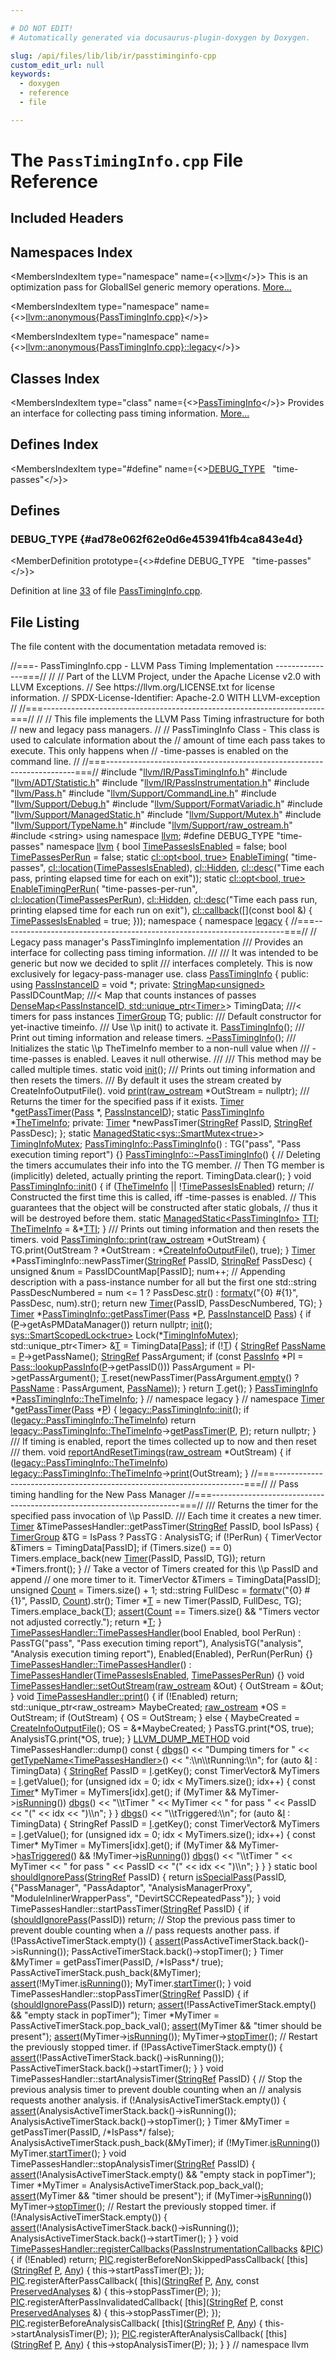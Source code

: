 ```yaml
---

# DO NOT EDIT!
# Automatically generated via docusaurus-plugin-doxygen by Doxygen.

slug: /api/files/lib/lib/ir/passtiminginfo-cpp
custom_edit_url: null
keywords:
  - doxygen
  - reference
  - file

---
```





# The `PassTimingInfo.cpp` File Reference

<DoxygenPage pluginConfig={pluginConfig}>



## Included Headers

<IncludesList>
<IncludesListItem
  filePath="llvm/IR/PassTimingInfo.h"
  permalink="/docs/api/files/include/include/llvm/include/llvm/ir/passtiminginfo-h"
  isLocal="true" />
<IncludesListItem
  filePath="llvm/ADT/Statistic.h"
  permalink="/docs/api/files/include/include/llvm/include/llvm/adt/statistic-h"
  isLocal="true" />
<IncludesListItem
  filePath="llvm/IR/PassInstrumentation.h"
  permalink="/docs/api/files/include/include/llvm/include/llvm/ir/passinstrumentation-h"
  isLocal="true" />
<IncludesListItem
  filePath="llvm/Pass.h"
  permalink="/docs/api/files/include/include/llvm/pass-h"
  isLocal="true" />
<IncludesListItem
  filePath="llvm/Support/CommandLine.h"
  permalink="/docs/api/files/include/include/llvm/include/llvm/support/commandline-h"
  isLocal="true" />
<IncludesListItem
  filePath="llvm/Support/Debug.h"
  permalink="/docs/api/files/include/include/llvm/include/llvm/support/debug-h"
  isLocal="true" />
<IncludesListItem
  filePath="llvm/Support/FormatVariadic.h"
  permalink="/docs/api/files/include/include/llvm/include/llvm/support/formatvariadic-h"
  isLocal="true" />
<IncludesListItem
  filePath="llvm/Support/ManagedStatic.h"
  permalink="/docs/api/files/include/include/llvm/include/llvm/support/managedstatic-h"
  isLocal="true" />
<IncludesListItem
  filePath="llvm/Support/Mutex.h"
  permalink="/docs/api/files/include/include/llvm/include/llvm/support/mutex-h"
  isLocal="true" />
<IncludesListItem
  filePath="llvm/Support/TypeName.h"
  permalink="/docs/api/files/include/include/llvm/include/llvm/support/typename-h"
  isLocal="true" />
<IncludesListItem
  filePath="llvm/Support/raw_ostream.h"
  permalink="/docs/api/files/include/include/llvm/include/llvm/support/raw-ostream-h"
  isLocal="true" />
<IncludesListItem
  filePath="string"
  permalink=""
  isLocal="false" />
</IncludesList>

## Namespaces Index

<MembersIndex>

<MembersIndexItem
  type="namespace"
  name={<><a href="/docs/api/namespaces/llvm">llvm</a></>}>
This is an optimization pass for GlobalISel generic memory operations. <a href="/docs/api/namespaces/llvm/#details">More...</a>
</MembersIndexItem>

<MembersIndexItem
  type="namespace"
  name={<><a href="/docs/api/namespaces/llvm/anonymous-passtiminginfo-cpp-">llvm::anonymous&#123;PassTimingInfo.cpp&#125;</a></>}>
</MembersIndexItem>

<MembersIndexItem
  type="namespace"
  name={<><a href="/docs/api/namespaces/llvm/anonymous-passtiminginfo-cpp-/legacy">llvm::anonymous&#123;PassTimingInfo.cpp&#125;::legacy</a></>}>
</MembersIndexItem>

</MembersIndex>

## Classes Index

<MembersIndex>

<MembersIndexItem
  type="class"
  name={<><a href="/docs/api/classes/llvm/anonymous-namespace-passtiminginfo-cpp-/legacy/passtiminginfo">PassTimingInfo</a></>}>
Provides an interface for collecting pass timing information. <a href="/docs/api/classes/llvm/anonymous-namespace-passtiminginfo-cpp-/legacy/passtiminginfo/#details">More...</a>
</MembersIndexItem>

</MembersIndex>

## Defines Index

<MembersIndex>

<MembersIndexItem
  type="#define"
  name={<><a href="#ad78e062f62e0d6e453941fb4ca843e4d">DEBUG&#95;TYPE</a>&nbsp;&nbsp;&nbsp;&quot;time-passes&quot;</>}>
</MembersIndexItem>

</MembersIndex>


<SectionDefinition>

## Defines

### DEBUG&#95;TYPE {#ad78e062f62e0d6e453941fb4ca843e4d}

<MemberDefinition
  prototype={<>#define DEBUG&#95;TYPE&nbsp;&nbsp;&nbsp;&quot;time-passes&quot;</>}>

Definition at line <a href="#l00033">33</a> of file <a href="/docs/api/files/lib/lib/ir/passtiminginfo-cpp">PassTimingInfo.cpp</a>.
</MemberDefinition>

</SectionDefinition>

## File Listing

The file content with the documentation metadata removed is:

<ProgramListing>

<Link id="l00001" /><CodeLine lineNumber="1"><Highlight kind="comment">//===- PassTimingInfo.cpp - LLVM Pass Timing Implementation ---------------===//</Highlight><Highlight kind="normal"></Highlight></CodeLine>
<Link id="l00002" /><CodeLine lineNumber="2"><Highlight kind="normal"></Highlight><Highlight kind="comment">//</Highlight><Highlight kind="normal"></Highlight></CodeLine>
<Link id="l00003" /><CodeLine lineNumber="3"><Highlight kind="normal"></Highlight><Highlight kind="comment">// Part of the LLVM Project, under the Apache License v2.0 with LLVM Exceptions.</Highlight><Highlight kind="normal"></Highlight></CodeLine>
<Link id="l00004" /><CodeLine lineNumber="4"><Highlight kind="normal"></Highlight><Highlight kind="comment">// See https://llvm.org/LICENSE.txt for license information.</Highlight><Highlight kind="normal"></Highlight></CodeLine>
<Link id="l00005" /><CodeLine lineNumber="5"><Highlight kind="normal"></Highlight><Highlight kind="comment">// SPDX-License-Identifier: Apache-2.0 WITH LLVM-exception</Highlight><Highlight kind="normal"></Highlight></CodeLine>
<Link id="l00006" /><CodeLine lineNumber="6"><Highlight kind="normal"></Highlight><Highlight kind="comment">//</Highlight><Highlight kind="normal"></Highlight></CodeLine>
<Link id="l00007" /><CodeLine lineNumber="7"><Highlight kind="normal"></Highlight><Highlight kind="comment">//===----------------------------------------------------------------------===//</Highlight><Highlight kind="normal"></Highlight></CodeLine>
<Link id="l00008" /><CodeLine lineNumber="8"><Highlight kind="normal"></Highlight><Highlight kind="comment">//</Highlight><Highlight kind="normal"></Highlight></CodeLine>
<Link id="l00009" /><CodeLine lineNumber="9"><Highlight kind="normal"></Highlight><Highlight kind="comment">// This file implements the LLVM Pass Timing infrastructure for both</Highlight><Highlight kind="normal"></Highlight></CodeLine>
<Link id="l00010" /><CodeLine lineNumber="10"><Highlight kind="normal"></Highlight><Highlight kind="comment">// new and legacy pass managers.</Highlight><Highlight kind="normal"></Highlight></CodeLine>
<Link id="l00011" /><CodeLine lineNumber="11"><Highlight kind="normal"></Highlight><Highlight kind="comment">//</Highlight><Highlight kind="normal"></Highlight></CodeLine>
<Link id="l00012" /><CodeLine lineNumber="12"><Highlight kind="normal"></Highlight><Highlight kind="comment">// PassTimingInfo Class - This class is used to calculate information about the</Highlight><Highlight kind="normal"></Highlight></CodeLine>
<Link id="l00013" /><CodeLine lineNumber="13"><Highlight kind="normal"></Highlight><Highlight kind="comment">// amount of time each pass takes to execute.  This only happens when</Highlight><Highlight kind="normal"></Highlight></CodeLine>
<Link id="l00014" /><CodeLine lineNumber="14"><Highlight kind="normal"></Highlight><Highlight kind="comment">// -time-passes is enabled on the command line.</Highlight><Highlight kind="normal"></Highlight></CodeLine>
<Link id="l00015" /><CodeLine lineNumber="15"><Highlight kind="normal"></Highlight><Highlight kind="comment">//</Highlight><Highlight kind="normal"></Highlight></CodeLine>
<Link id="l00016" /><CodeLine lineNumber="16"><Highlight kind="normal"></Highlight><Highlight kind="comment">//===----------------------------------------------------------------------===//</Highlight><Highlight kind="normal"></Highlight></CodeLine>
<Link id="l00017" /><CodeLine lineNumber="17"><Highlight kind="normal"></Highlight></CodeLine>
<Link id="l00018" /><CodeLine lineNumber="18"><Highlight kind="normal"></Highlight><Highlight kind="preprocessor">#include &quot;<a href="/docs/api/files/include/include/llvm/include/llvm/ir/passtiminginfo-h">llvm/IR/PassTimingInfo.h</a>&quot;</Highlight><Highlight kind="normal"></Highlight></CodeLine>
<Link id="l00019" /><CodeLine lineNumber="19"><Highlight kind="normal"></Highlight><Highlight kind="preprocessor">#include &quot;<a href="/docs/api/files/include/include/llvm/include/llvm/adt/statistic-h">llvm/ADT/Statistic.h</a>&quot;</Highlight><Highlight kind="normal"></Highlight></CodeLine>
<Link id="l00020" /><CodeLine lineNumber="20"><Highlight kind="normal"></Highlight><Highlight kind="preprocessor">#include &quot;<a href="/docs/api/files/include/include/llvm/include/llvm/ir/passinstrumentation-h">llvm/IR/PassInstrumentation.h</a>&quot;</Highlight><Highlight kind="normal"></Highlight></CodeLine>
<Link id="l00021" /><CodeLine lineNumber="21"><Highlight kind="normal"></Highlight><Highlight kind="preprocessor">#include &quot;<a href="/docs/api/files/include/include/llvm/pass-h">llvm/Pass.h</a>&quot;</Highlight><Highlight kind="normal"></Highlight></CodeLine>
<Link id="l00022" /><CodeLine lineNumber="22"><Highlight kind="normal"></Highlight><Highlight kind="preprocessor">#include &quot;<a href="/docs/api/files/include/include/llvm/include/llvm/support/commandline-h">llvm/Support/CommandLine.h</a>&quot;</Highlight><Highlight kind="normal"></Highlight></CodeLine>
<Link id="l00023" /><CodeLine lineNumber="23"><Highlight kind="normal"></Highlight><Highlight kind="preprocessor">#include &quot;<a href="/docs/api/files/include/include/llvm/include/llvm/support/debug-h">llvm/Support/Debug.h</a>&quot;</Highlight><Highlight kind="normal"></Highlight></CodeLine>
<Link id="l00024" /><CodeLine lineNumber="24"><Highlight kind="normal"></Highlight><Highlight kind="preprocessor">#include &quot;<a href="/docs/api/files/include/include/llvm/include/llvm/support/formatvariadic-h">llvm/Support/FormatVariadic.h</a>&quot;</Highlight><Highlight kind="normal"></Highlight></CodeLine>
<Link id="l00025" /><CodeLine lineNumber="25"><Highlight kind="normal"></Highlight><Highlight kind="preprocessor">#include &quot;<a href="/docs/api/files/include/include/llvm/include/llvm/support/managedstatic-h">llvm/Support/ManagedStatic.h</a>&quot;</Highlight><Highlight kind="normal"></Highlight></CodeLine>
<Link id="l00026" /><CodeLine lineNumber="26"><Highlight kind="normal"></Highlight><Highlight kind="preprocessor">#include &quot;<a href="/docs/api/files/include/include/llvm/include/llvm/support/mutex-h">llvm/Support/Mutex.h</a>&quot;</Highlight><Highlight kind="normal"></Highlight></CodeLine>
<Link id="l00027" /><CodeLine lineNumber="27"><Highlight kind="normal"></Highlight><Highlight kind="preprocessor">#include &quot;<a href="/docs/api/files/include/include/llvm/include/llvm/support/typename-h">llvm/Support/TypeName.h</a>&quot;</Highlight><Highlight kind="normal"></Highlight></CodeLine>
<Link id="l00028" /><CodeLine lineNumber="28"><Highlight kind="normal"></Highlight><Highlight kind="preprocessor">#include &quot;<a href="/docs/api/files/include/include/llvm/include/llvm/support/raw-ostream-h">llvm/Support/raw&#95;ostream.h</a>&quot;</Highlight><Highlight kind="normal"></Highlight></CodeLine>
<Link id="l00029" /><CodeLine lineNumber="29"><Highlight kind="normal"></Highlight><Highlight kind="preprocessor">#include &lt;string&gt;</Highlight><Highlight kind="normal"></Highlight></CodeLine>
<Link id="l00030" /><CodeLine lineNumber="30"><Highlight kind="normal"></Highlight></CodeLine>
<Link id="l00031" /><CodeLine lineNumber="31"><Highlight kind="normal"></Highlight><Highlight kind="keyword">using namespace </Highlight><Highlight kind="normal"><a href="/docs/api/namespaces/llvm">llvm</a>;</Highlight></CodeLine>
<Link id="l00032" /><CodeLine lineNumber="32"><Highlight kind="normal"></Highlight></CodeLine>
<Link id="l00033" /><CodeLine lineNumber="33" lineLink="#ad78e062f62e0d6e453941fb4ca843e4d"><Highlight kind="normal"></Highlight><Highlight kind="preprocessor">#define DEBUG&#95;TYPE &quot;time-passes&quot;</Highlight><Highlight kind="normal"></Highlight></CodeLine>
<Link id="l00034" /><CodeLine lineNumber="34"><Highlight kind="normal"></Highlight></CodeLine>
<Link id="l00035" /><CodeLine lineNumber="35"><Highlight kind="normal"></Highlight><Highlight kind="keyword">namespace </Highlight><Highlight kind="normal"><a href="/docs/api/namespaces/llvm">llvm</a> &#123;</Highlight></CodeLine>
<Link id="l00036" /><CodeLine lineNumber="36"><Highlight kind="normal"></Highlight></CodeLine>
<Link id="l00037" /><CodeLine lineNumber="37" lineLink="/docs/api/namespaces/llvm/#a44e2fc6ce783a1ca396d473139a0ae76"><Highlight kind="normal"></Highlight><Highlight kind="keywordtype">bool</Highlight><Highlight kind="normal"> <a href="/docs/api/namespaces/llvm/#a44e2fc6ce783a1ca396d473139a0ae76">TimePassesIsEnabled</a> = </Highlight><Highlight kind="keyword">false</Highlight><Highlight kind="normal">;</Highlight></CodeLine>
<Link id="l00038" /><CodeLine lineNumber="38" lineLink="/docs/api/namespaces/llvm/#a48b120bb2106f966aef4e178c993433c"><Highlight kind="normal"></Highlight><Highlight kind="keywordtype">bool</Highlight><Highlight kind="normal"> <a href="/docs/api/namespaces/llvm/#a48b120bb2106f966aef4e178c993433c">TimePassesPerRun</a> = </Highlight><Highlight kind="keyword">false</Highlight><Highlight kind="normal">;</Highlight></CodeLine>
<Link id="l00039" /><CodeLine lineNumber="39"><Highlight kind="normal"></Highlight></CodeLine>
<Link id="l00040" /><CodeLine lineNumber="40" lineLink="/docs/api/namespaces/llvm/#ab08a6e6409f0515ea923b2a19ec1ed72"><Highlight kind="normal"></Highlight><Highlight kind="keyword">static</Highlight><Highlight kind="normal"> <a href="/docs/api/classes/llvm/cl/opt">cl::opt&lt;bool, true&gt;</a> <a href="/docs/api/namespaces/llvm/#ab08a6e6409f0515ea923b2a19ec1ed72">EnableTiming</a>(</Highlight></CodeLine>
<Link id="l00041" /><CodeLine lineNumber="41"><Highlight kind="normal">    </Highlight><Highlight kind="stringliteral">&quot;time-passes&quot;</Highlight><Highlight kind="normal">, <a href="/docs/api/namespaces/llvm/cl/#ad4de522646a65d987250e3aba9c55931">cl::location</a>(<a href="/docs/api/namespaces/llvm/#a44e2fc6ce783a1ca396d473139a0ae76">TimePassesIsEnabled</a>), <a href="/docs/api/namespaces/llvm/cl/#a68075925a54790e71ca790e1d4f21a40a263ac008d8d31f13ce460395fc4cf7e6">cl::Hidden</a>,</Highlight></CodeLine>
<Link id="l00042" /><CodeLine lineNumber="42"><Highlight kind="normal">    <a href="/docs/api/structs/llvm/cl/desc">cl::desc</a>(</Highlight><Highlight kind="stringliteral">&quot;Time each pass, printing elapsed time for each on exit&quot;</Highlight><Highlight kind="normal">));</Highlight></CodeLine>
<Link id="l00043" /><CodeLine lineNumber="43"><Highlight kind="normal"></Highlight></CodeLine>
<Link id="l00044" /><CodeLine lineNumber="44" lineLink="/docs/api/namespaces/llvm/#a1e25a947c457fc535cfdb9a31c397c78"><Highlight kind="normal"></Highlight><Highlight kind="keyword">static</Highlight><Highlight kind="normal"> <a href="/docs/api/classes/llvm/cl/opt">cl::opt&lt;bool, true&gt;</a> <a href="/docs/api/namespaces/llvm/#a1e25a947c457fc535cfdb9a31c397c78">EnableTimingPerRun</a>(</Highlight></CodeLine>
<Link id="l00045" /><CodeLine lineNumber="45"><Highlight kind="normal">    </Highlight><Highlight kind="stringliteral">&quot;time-passes-per-run&quot;</Highlight><Highlight kind="normal">, <a href="/docs/api/namespaces/llvm/cl/#ad4de522646a65d987250e3aba9c55931">cl::location</a>(<a href="/docs/api/namespaces/llvm/#a48b120bb2106f966aef4e178c993433c">TimePassesPerRun</a>), <a href="/docs/api/namespaces/llvm/cl/#a68075925a54790e71ca790e1d4f21a40a263ac008d8d31f13ce460395fc4cf7e6">cl::Hidden</a>,</Highlight></CodeLine>
<Link id="l00046" /><CodeLine lineNumber="46"><Highlight kind="normal">    <a href="/docs/api/structs/llvm/cl/desc">cl::desc</a>(</Highlight><Highlight kind="stringliteral">&quot;Time each pass run, printing elapsed time for each run on exit&quot;</Highlight><Highlight kind="normal">),</Highlight></CodeLine>
<Link id="l00047" /><CodeLine lineNumber="47"><Highlight kind="normal">    <a href="/docs/api/namespaces/llvm/cl/#adec7e6ec2cfac8885007f99162ec12a4">cl::callback</a>(&#91;&#93;(</Highlight><Highlight kind="keyword">const</Highlight><Highlight kind="normal"> </Highlight><Highlight kind="keywordtype">bool</Highlight><Highlight kind="normal"> &amp;) &#123; <a href="/docs/api/namespaces/llvm/#a44e2fc6ce783a1ca396d473139a0ae76">TimePassesIsEnabled</a> = </Highlight><Highlight kind="keyword">true</Highlight><Highlight kind="normal">; &#125;));</Highlight></CodeLine>
<Link id="l00048" /><CodeLine lineNumber="48"><Highlight kind="normal"></Highlight></CodeLine>
<Link id="l00049" /><CodeLine lineNumber="49" lineLink="/docs/api/namespaces/llvm/anonymous-passtiminginfo-cpp-"><Highlight kind="normal"></Highlight><Highlight kind="keyword">namespace </Highlight><Highlight kind="normal">&#123;</Highlight></CodeLine>
<Link id="l00050" /><CodeLine lineNumber="50" lineLink="/docs/api/namespaces/llvm/anonymous-passtiminginfo-cpp-/legacy"><Highlight kind="normal"></Highlight><Highlight kind="keyword">namespace </Highlight><Highlight kind="normal"><a href="/docs/api/namespaces/llvm/anonymous-passtiminginfo-cpp-/legacy">legacy</a> &#123;</Highlight></CodeLine>
<Link id="l00051" /><CodeLine lineNumber="51"><Highlight kind="normal"></Highlight></CodeLine>
<Link id="l00052" /><CodeLine lineNumber="52"><Highlight kind="normal"></Highlight><Highlight kind="comment">//===----------------------------------------------------------------------===//</Highlight><Highlight kind="normal"></Highlight></CodeLine>
<Link id="l00053" /><CodeLine lineNumber="53"><Highlight kind="normal"></Highlight><Highlight kind="comment">// Legacy pass manager&#39;s PassTimingInfo implementation</Highlight><Highlight kind="normal"></Highlight></CodeLine>
<Link id="l00054" /><CodeLine lineNumber="54"><Highlight kind="normal"></Highlight><Highlight kind="comment"></Highlight></CodeLine>
<Link id="l00055" /><CodeLine lineNumber="55"><Highlight kind="comment">/// Provides an interface for collecting pass timing information.</Highlight></CodeLine>
<Link id="l00056" /><CodeLine lineNumber="56"><Highlight kind="comment">///</Highlight></CodeLine>
<Link id="l00057" /><CodeLine lineNumber="57"><Highlight kind="comment">/// It was intended to be generic but now we decided to split</Highlight></CodeLine>
<Link id="l00058" /><CodeLine lineNumber="58"><Highlight kind="comment">/// interfaces completely. This is now exclusively for legacy-pass-manager use.</Highlight><Highlight kind="normal"></Highlight></CodeLine>
<Link id="l00059" /><CodeLine lineNumber="59" lineLink="/docs/api/classes/llvm/anonymous-namespace-passtiminginfo-cpp-/legacy/passtiminginfo"><Highlight kind="normal"></Highlight><Highlight kind="keyword">class </Highlight><Highlight kind="normal"><a href="/docs/api/classes/llvm/anonymous-namespace-passtiminginfo-cpp-/legacy/passtiminginfo/#a5e42cf14ce740bfe1645833326e210b1">PassTimingInfo</a> &#123;</Highlight></CodeLine>
<Link id="l00060" /><CodeLine lineNumber="60"><Highlight kind="normal"></Highlight><Highlight kind="keyword">public</Highlight><Highlight kind="normal">:</Highlight></CodeLine>
<Link id="l00061" /><CodeLine lineNumber="61" lineLink="/docs/api/classes/llvm/anonymous-namespace-passtiminginfo-cpp-/legacy/passtiminginfo/#ad17077cb090ac77e5b0004e44f5d9902"><Highlight kind="normal">  </Highlight><Highlight kind="keyword">using </Highlight><Highlight kind="normal"><a href="/docs/api/classes/llvm/anonymous-namespace-passtiminginfo-cpp-/legacy/passtiminginfo/#ad17077cb090ac77e5b0004e44f5d9902">PassInstanceID</a> = </Highlight><Highlight kind="keywordtype">void</Highlight><Highlight kind="normal"> &#42;;</Highlight></CodeLine>
<Link id="l00062" /><CodeLine lineNumber="62"><Highlight kind="normal"></Highlight></CodeLine>
<Link id="l00063" /><CodeLine lineNumber="63"><Highlight kind="normal"></Highlight><Highlight kind="keyword">private</Highlight><Highlight kind="normal">:</Highlight></CodeLine>
<Link id="l00064" /><CodeLine lineNumber="64"><Highlight kind="normal">  <a href="/docs/api/classes/llvm/stringmap">StringMap&lt;unsigned&gt;</a> PassIDCountMap; </Highlight><Highlight kind="comment">///&lt; Map that counts instances of passes</Highlight><Highlight kind="normal"></Highlight></CodeLine>
<Link id="l00065" /><CodeLine lineNumber="65"><Highlight kind="normal">  <a href="/docs/api/classes/llvm/densemap">DenseMap&lt;PassInstanceID, std::unique&#95;ptr&lt;Timer&gt;</a>&gt; TimingData; </Highlight><Highlight kind="comment">///&lt; timers for pass instances</Highlight><Highlight kind="normal"></Highlight></CodeLine>
<Link id="l00066" /><CodeLine lineNumber="66"><Highlight kind="normal">  <a href="/docs/api/classes/llvm/timergroup">TimerGroup</a> TG;</Highlight></CodeLine>
<Link id="l00067" /><CodeLine lineNumber="67"><Highlight kind="normal"></Highlight></CodeLine>
<Link id="l00068" /><CodeLine lineNumber="68"><Highlight kind="normal"></Highlight><Highlight kind="keyword">public</Highlight><Highlight kind="normal">:</Highlight><Highlight kind="comment"></Highlight></CodeLine>
<Link id="l00069" /><CodeLine lineNumber="69"><Highlight kind="comment">  /// Default constructor for yet-inactive timeinfo.</Highlight></CodeLine>
<Link id="l00070" /><CodeLine lineNumber="70"><Highlight kind="comment">  /// Use \\p init() to activate it.</Highlight><Highlight kind="normal"></Highlight></CodeLine>
<Link id="l00071" /><CodeLine lineNumber="71"><Highlight kind="normal">  <a href="/docs/api/classes/llvm/anonymous-namespace-passtiminginfo-cpp-/legacy/passtiminginfo/#a5e42cf14ce740bfe1645833326e210b1">PassTimingInfo</a>();</Highlight></CodeLine>
<Link id="l00072" /><CodeLine lineNumber="72"><Highlight kind="normal"></Highlight><Highlight kind="comment"></Highlight></CodeLine>
<Link id="l00073" /><CodeLine lineNumber="73"><Highlight kind="comment">  /// Print out timing information and release timers.</Highlight><Highlight kind="normal"></Highlight></CodeLine>
<Link id="l00074" /><CodeLine lineNumber="74"><Highlight kind="normal">  <a href="/docs/api/classes/llvm/anonymous-namespace-passtiminginfo-cpp-/legacy/passtiminginfo/#a5e42cf14ce740bfe1645833326e210b1">~PassTimingInfo</a>();</Highlight></CodeLine>
<Link id="l00075" /><CodeLine lineNumber="75"><Highlight kind="normal"></Highlight><Highlight kind="comment"></Highlight></CodeLine>
<Link id="l00076" /><CodeLine lineNumber="76"><Highlight kind="comment">  /// Initializes the static \\p TheTimeInfo member to a non-null value when</Highlight></CodeLine>
<Link id="l00077" /><CodeLine lineNumber="77"><Highlight kind="comment">  /// -time-passes is enabled. Leaves it null otherwise.</Highlight></CodeLine>
<Link id="l00078" /><CodeLine lineNumber="78"><Highlight kind="comment">  ///</Highlight></CodeLine>
<Link id="l00079" /><CodeLine lineNumber="79"><Highlight kind="comment">  /// This method may be called multiple times.</Highlight><Highlight kind="normal"></Highlight></CodeLine>
<Link id="l00080" /><CodeLine lineNumber="80"><Highlight kind="normal">  </Highlight><Highlight kind="keyword">static</Highlight><Highlight kind="normal"> </Highlight><Highlight kind="keywordtype">void</Highlight><Highlight kind="normal"> <a href="/docs/api/classes/llvm/anonymous-namespace-passtiminginfo-cpp-/legacy/passtiminginfo/#a8a0041e7f7389ab2feb251f54506c85a">init</a>();</Highlight></CodeLine>
<Link id="l00081" /><CodeLine lineNumber="81"><Highlight kind="normal"></Highlight><Highlight kind="comment"></Highlight></CodeLine>
<Link id="l00082" /><CodeLine lineNumber="82"><Highlight kind="comment">  /// Prints out timing information and then resets the timers.</Highlight></CodeLine>
<Link id="l00083" /><CodeLine lineNumber="83"><Highlight kind="comment">  /// By default it uses the stream created by CreateInfoOutputFile().</Highlight><Highlight kind="normal"></Highlight></CodeLine>
<Link id="l00084" /><CodeLine lineNumber="84"><Highlight kind="normal">  </Highlight><Highlight kind="keywordtype">void</Highlight><Highlight kind="normal"> <a href="/docs/api/files/lib/lib/object/archivewriter-cpp/#aa9f638c7ae7fdd206a6c60e26bef9751">print</a>(<a href="/docs/api/classes/llvm/raw-ostream">raw&#95;ostream</a> &#42;OutStream = </Highlight><Highlight kind="keyword">nullptr</Highlight><Highlight kind="normal">);</Highlight></CodeLine>
<Link id="l00085" /><CodeLine lineNumber="85"><Highlight kind="normal"></Highlight><Highlight kind="comment"></Highlight></CodeLine>
<Link id="l00086" /><CodeLine lineNumber="86"><Highlight kind="comment">  /// Returns the timer for the specified pass if it exists.</Highlight><Highlight kind="normal"></Highlight></CodeLine>
<Link id="l00087" /><CodeLine lineNumber="87"><Highlight kind="normal">  <a href="/docs/api/classes/llvm/timer">Timer</a> &#42;<a href="/docs/api/namespaces/llvm/#a67d0285e03a80731db23ba77d291942d">getPassTimer</a>(<a href="/docs/api/classes/llvm/pass">Pass</a> &#42;, <a href="/docs/api/classes/llvm/anonymous-namespace-passtiminginfo-cpp-/legacy/passtiminginfo/#ad17077cb090ac77e5b0004e44f5d9902">PassInstanceID</a>);</Highlight></CodeLine>
<Link id="l00088" /><CodeLine lineNumber="88"><Highlight kind="normal"></Highlight></CodeLine>
<Link id="l00089" /><CodeLine lineNumber="89" lineLink="/docs/api/classes/llvm/anonymous-namespace-passtiminginfo-cpp-/legacy/passtiminginfo/#a45c6a7a68f950643ffed719e1d48cc91"><Highlight kind="normal">  </Highlight><Highlight kind="keyword">static</Highlight><Highlight kind="normal"> <a href="/docs/api/classes/llvm/anonymous-namespace-passtiminginfo-cpp-/legacy/passtiminginfo/#a5e42cf14ce740bfe1645833326e210b1">PassTimingInfo</a> &#42;<a href="/docs/api/classes/llvm/anonymous-namespace-passtiminginfo-cpp-/legacy/passtiminginfo/#a45c6a7a68f950643ffed719e1d48cc91">TheTimeInfo</a>;</Highlight></CodeLine>
<Link id="l00090" /><CodeLine lineNumber="90"><Highlight kind="normal"></Highlight></CodeLine>
<Link id="l00091" /><CodeLine lineNumber="91"><Highlight kind="normal"></Highlight><Highlight kind="keyword">private</Highlight><Highlight kind="normal">:</Highlight></CodeLine>
<Link id="l00092" /><CodeLine lineNumber="92"><Highlight kind="normal">  <a href="/docs/api/classes/llvm/timer">Timer</a> &#42;newPassTimer(<a href="/docs/api/classes/llvm/stringref">StringRef</a> PassID, <a href="/docs/api/classes/llvm/stringref">StringRef</a> PassDesc);</Highlight></CodeLine>
<Link id="l00093" /><CodeLine lineNumber="93"><Highlight kind="normal">&#125;;</Highlight></CodeLine>
<Link id="l00094" /><CodeLine lineNumber="94"><Highlight kind="normal"></Highlight></CodeLine>
<Link id="l00095" /><CodeLine lineNumber="95" lineLink="/docs/api/namespaces/llvm/anonymous-passtiminginfo-cpp-/legacy/#a177e692f5754ac7c4dd7c12ed6c1887f"><Highlight kind="normal"></Highlight><Highlight kind="keyword">static</Highlight><Highlight kind="normal"> <a href="/docs/api/classes/llvm/managedstatic">ManagedStatic&lt;sys::SmartMutex&lt;true&gt;</a>&gt; <a href="/docs/api/namespaces/llvm/anonymous-passtiminginfo-cpp-/legacy/#a177e692f5754ac7c4dd7c12ed6c1887f">TimingInfoMutex</a>;</Highlight></CodeLine>
<Link id="l00096" /><CodeLine lineNumber="96"><Highlight kind="normal"></Highlight></CodeLine>
<Link id="l00097" /><CodeLine lineNumber="97" lineLink="/docs/api/classes/llvm/anonymous-namespace-passtiminginfo-cpp-/legacy/passtiminginfo/#a5e42cf14ce740bfe1645833326e210b1"><Highlight kind="normal"><a href="/docs/api/classes/llvm/anonymous-namespace-passtiminginfo-cpp-/legacy/passtiminginfo/#a5e42cf14ce740bfe1645833326e210b1">PassTimingInfo::PassTimingInfo</a>() : TG(</Highlight><Highlight kind="stringliteral">&quot;pass&quot;</Highlight><Highlight kind="normal">, </Highlight><Highlight kind="stringliteral">&quot;Pass execution timing report&quot;</Highlight><Highlight kind="normal">) &#123;&#125;</Highlight></CodeLine>
<Link id="l00098" /><CodeLine lineNumber="98"><Highlight kind="normal"></Highlight></CodeLine>
<Link id="l00099" /><CodeLine lineNumber="99" lineLink="/docs/api/classes/llvm/anonymous-namespace-passtiminginfo-cpp-/legacy/passtiminginfo/#af2cb7f9bbdb27835c54880131ee577c7"><Highlight kind="normal"><a href="/docs/api/classes/llvm/anonymous-namespace-passtiminginfo-cpp-/legacy/passtiminginfo/#af2cb7f9bbdb27835c54880131ee577c7">PassTimingInfo::~PassTimingInfo</a>() &#123;</Highlight></CodeLine>
<Link id="l00100" /><CodeLine lineNumber="100"><Highlight kind="normal">  </Highlight><Highlight kind="comment">// Deleting the timers accumulates their info into the TG member.</Highlight><Highlight kind="normal"></Highlight></CodeLine>
<Link id="l00101" /><CodeLine lineNumber="101"><Highlight kind="normal">  </Highlight><Highlight kind="comment">// Then TG member is (implicitly) deleted, actually printing the report.</Highlight><Highlight kind="normal"></Highlight></CodeLine>
<Link id="l00102" /><CodeLine lineNumber="102"><Highlight kind="normal">  TimingData.clear();</Highlight></CodeLine>
<Link id="l00103" /><CodeLine lineNumber="103"><Highlight kind="normal">&#125;</Highlight></CodeLine>
<Link id="l00104" /><CodeLine lineNumber="104"><Highlight kind="normal"></Highlight></CodeLine>
<Link id="l00105" /><CodeLine lineNumber="105" lineLink="/docs/api/classes/llvm/anonymous-namespace-passtiminginfo-cpp-/legacy/passtiminginfo/#a8a0041e7f7389ab2feb251f54506c85a"><Highlight kind="normal"></Highlight><Highlight kind="keywordtype">void</Highlight><Highlight kind="normal"> <a href="/docs/api/classes/llvm/anonymous-namespace-passtiminginfo-cpp-/legacy/passtiminginfo/#a8a0041e7f7389ab2feb251f54506c85a">PassTimingInfo::init</a>() &#123;</Highlight></CodeLine>
<Link id="l00106" /><CodeLine lineNumber="106"><Highlight kind="normal">  </Highlight><Highlight kind="keywordflow">if</Highlight><Highlight kind="normal"> (<a href="/docs/api/classes/llvm/anonymous-namespace-passtiminginfo-cpp-/legacy/passtiminginfo/#a45c6a7a68f950643ffed719e1d48cc91">TheTimeInfo</a> || !<a href="/docs/api/namespaces/llvm/#a44e2fc6ce783a1ca396d473139a0ae76">TimePassesIsEnabled</a>)</Highlight></CodeLine>
<Link id="l00107" /><CodeLine lineNumber="107"><Highlight kind="normal">    </Highlight><Highlight kind="keywordflow">return</Highlight><Highlight kind="normal">;</Highlight></CodeLine>
<Link id="l00108" /><CodeLine lineNumber="108"><Highlight kind="normal"></Highlight></CodeLine>
<Link id="l00109" /><CodeLine lineNumber="109"><Highlight kind="normal">  </Highlight><Highlight kind="comment">// Constructed the first time this is called, iff -time-passes is enabled.</Highlight><Highlight kind="normal"></Highlight></CodeLine>
<Link id="l00110" /><CodeLine lineNumber="110"><Highlight kind="normal">  </Highlight><Highlight kind="comment">// This guarantees that the object will be constructed after static globals,</Highlight><Highlight kind="normal"></Highlight></CodeLine>
<Link id="l00111" /><CodeLine lineNumber="111"><Highlight kind="normal">  </Highlight><Highlight kind="comment">// thus it will be destroyed before them.</Highlight><Highlight kind="normal"></Highlight></CodeLine>
<Link id="l00112" /><CodeLine lineNumber="112"><Highlight kind="normal">  </Highlight><Highlight kind="keyword">static</Highlight><Highlight kind="normal"> <a href="/docs/api/classes/llvm/managedstatic">ManagedStatic&lt;PassTimingInfo&gt;</a> <a href="/docs/api/namespaces/llvm/#aa0d69e81725c10fa5407f0bf34462068">TTI</a>;</Highlight></CodeLine>
<Link id="l00113" /><CodeLine lineNumber="113"><Highlight kind="normal">  <a href="/docs/api/classes/llvm/anonymous-namespace-passtiminginfo-cpp-/legacy/passtiminginfo/#a45c6a7a68f950643ffed719e1d48cc91">TheTimeInfo</a> = &amp;&#42;<a href="/docs/api/namespaces/llvm/#aa0d69e81725c10fa5407f0bf34462068">TTI</a>;</Highlight></CodeLine>
<Link id="l00114" /><CodeLine lineNumber="114"><Highlight kind="normal">&#125;</Highlight></CodeLine>
<Link id="l00115" /><CodeLine lineNumber="115"><Highlight kind="normal"></Highlight><Highlight kind="comment"></Highlight></CodeLine>
<Link id="l00116" /><CodeLine lineNumber="116"><Highlight kind="comment">/// Prints out timing information and then resets the timers.</Highlight><Highlight kind="normal"></Highlight></CodeLine>
<Link id="l00117" /><CodeLine lineNumber="117" lineLink="/docs/api/classes/llvm/anonymous-namespace-passtiminginfo-cpp-/legacy/passtiminginfo/#a401b7839a0c26aa69f47114c84e029f1"><Highlight kind="normal"></Highlight><Highlight kind="keywordtype">void</Highlight><Highlight kind="normal"> <a href="/docs/api/classes/llvm/anonymous-namespace-passtiminginfo-cpp-/legacy/passtiminginfo/#a401b7839a0c26aa69f47114c84e029f1">PassTimingInfo::print</a>(<a href="/docs/api/classes/llvm/raw-ostream">raw&#95;ostream</a> &#42;OutStream) &#123;</Highlight></CodeLine>
<Link id="l00118" /><CodeLine lineNumber="118"><Highlight kind="normal">  TG.print(OutStream ? &#42;OutStream : &#42;<a href="/docs/api/namespaces/llvm/#a09515ea8784bdea8e0e866799bb38409">CreateInfoOutputFile</a>(), </Highlight><Highlight kind="keyword">true</Highlight><Highlight kind="normal">);</Highlight></CodeLine>
<Link id="l00119" /><CodeLine lineNumber="119"><Highlight kind="normal">&#125;</Highlight></CodeLine>
<Link id="l00120" /><CodeLine lineNumber="120"><Highlight kind="normal"></Highlight></CodeLine>
<Link id="l00121" /><CodeLine lineNumber="121"><Highlight kind="normal"><a href="/docs/api/classes/llvm/timer">Timer</a> &#42;PassTimingInfo::newPassTimer(<a href="/docs/api/classes/llvm/stringref">StringRef</a> PassID, <a href="/docs/api/classes/llvm/stringref">StringRef</a> PassDesc) &#123;</Highlight></CodeLine>
<Link id="l00122" /><CodeLine lineNumber="122"><Highlight kind="normal">  </Highlight><Highlight kind="keywordtype">unsigned</Highlight><Highlight kind="normal"> &amp;num = PassIDCountMap&#91;PassID&#93;;</Highlight></CodeLine>
<Link id="l00123" /><CodeLine lineNumber="123"><Highlight kind="normal">  num++;</Highlight></CodeLine>
<Link id="l00124" /><CodeLine lineNumber="124"><Highlight kind="normal">  </Highlight><Highlight kind="comment">// Appending description with a pass-instance number for all but the first one</Highlight><Highlight kind="normal"></Highlight></CodeLine>
<Link id="l00125" /><CodeLine lineNumber="125"><Highlight kind="normal">  std::string PassDescNumbered =</Highlight></CodeLine>
<Link id="l00126" /><CodeLine lineNumber="126"><Highlight kind="normal">      num &lt;= 1 ? PassDesc.<a href="/docs/api/classes/llvm/stringref/#a223dd14e7d12bc5cea01889b972a98b2">str</a>() : <a href="/docs/api/namespaces/llvm/#a653cce37b80c03eebe7a00520a8eabb6">formatv</a>(</Highlight><Highlight kind="stringliteral">&quot;&#123;0&#125; #&#123;1&#125;&quot;</Highlight><Highlight kind="normal">, PassDesc, num).str();</Highlight></CodeLine>
<Link id="l00127" /><CodeLine lineNumber="127"><Highlight kind="normal">  </Highlight><Highlight kind="keywordflow">return</Highlight><Highlight kind="normal"> </Highlight><Highlight kind="keyword">new</Highlight><Highlight kind="normal"> <a href="/docs/api/classes/llvm/timer">Timer</a>(PassID, PassDescNumbered, TG);</Highlight></CodeLine>
<Link id="l00128" /><CodeLine lineNumber="128"><Highlight kind="normal">&#125;</Highlight></CodeLine>
<Link id="l00129" /><CodeLine lineNumber="129"><Highlight kind="normal"></Highlight></CodeLine>
<Link id="l00130" /><CodeLine lineNumber="130" lineLink="/docs/api/classes/llvm/anonymous-namespace-passtiminginfo-cpp-/legacy/passtiminginfo/#a6a4d99a79c2bcaaf0e30b92826156793"><Highlight kind="normal"><a href="/docs/api/classes/llvm/timer">Timer</a> &#42;<a href="/docs/api/classes/llvm/anonymous-namespace-passtiminginfo-cpp-/legacy/passtiminginfo/#a6a4d99a79c2bcaaf0e30b92826156793">PassTimingInfo::getPassTimer</a>(<a href="/docs/api/classes/llvm/pass">Pass</a> &#42;<a href="/docs/api/files/lib/lib/option/option-cpp/#a04665169063c8ca1f2ea96c27fc7c2b2">P</a>, <a href="/docs/api/classes/llvm/anonymous-namespace-passtiminginfo-cpp-/legacy/passtiminginfo/#ad17077cb090ac77e5b0004e44f5d9902">PassInstanceID</a> <a href="/docs/api/classes/llvm/pass">Pass</a>) &#123;</Highlight></CodeLine>
<Link id="l00131" /><CodeLine lineNumber="131"><Highlight kind="normal">  </Highlight><Highlight kind="keywordflow">if</Highlight><Highlight kind="normal"> (<a href="/docs/api/files/lib/lib/option/option-cpp/#a04665169063c8ca1f2ea96c27fc7c2b2">P</a>-&gt;getAsPMDataManager())</Highlight></CodeLine>
<Link id="l00132" /><CodeLine lineNumber="132"><Highlight kind="normal">    </Highlight><Highlight kind="keywordflow">return</Highlight><Highlight kind="normal"> </Highlight><Highlight kind="keyword">nullptr</Highlight><Highlight kind="normal">;</Highlight></CodeLine>
<Link id="l00133" /><CodeLine lineNumber="133"><Highlight kind="normal"></Highlight></CodeLine>
<Link id="l00134" /><CodeLine lineNumber="134"><Highlight kind="normal">  <a href="/docs/api/classes/llvm/anonymous-namespace-passtiminginfo-cpp-/legacy/passtiminginfo/#a8a0041e7f7389ab2feb251f54506c85a">init</a>();</Highlight></CodeLine>
<Link id="l00135" /><CodeLine lineNumber="135"><Highlight kind="normal">  <a href="/docs/api/namespaces/llvm/sys/#a1094ec958353ee43bd8ffd18187b1160">sys::SmartScopedLock&lt;true&gt;</a> Lock(&#42;<a href="/docs/api/namespaces/llvm/anonymous-passtiminginfo-cpp-/legacy/#a177e692f5754ac7c4dd7c12ed6c1887f">TimingInfoMutex</a>);</Highlight></CodeLine>
<Link id="l00136" /><CodeLine lineNumber="136"><Highlight kind="normal">  std::unique&#95;ptr&lt;Timer&gt; &amp;<a href="/docs/api/files/lib/lib/target/lib/target/mips/mips16isellowering-cpp/#a0acb682b8260ab1c60b918599864e2e5">T</a> = TimingData&#91;<a href="/docs/api/classes/llvm/pass">Pass</a>&#93;;</Highlight></CodeLine>
<Link id="l00137" /><CodeLine lineNumber="137"><Highlight kind="normal"></Highlight></CodeLine>
<Link id="l00138" /><CodeLine lineNumber="138"><Highlight kind="normal">  </Highlight><Highlight kind="keywordflow">if</Highlight><Highlight kind="normal"> (!<a href="/docs/api/files/lib/lib/target/lib/target/mips/mips16isellowering-cpp/#a0acb682b8260ab1c60b918599864e2e5">T</a>) &#123;</Highlight></CodeLine>
<Link id="l00139" /><CodeLine lineNumber="139"><Highlight kind="normal">    <a href="/docs/api/classes/llvm/stringref">StringRef</a> <a href="/docs/api/files/lib/lib/target/lib/target/x86/x86loweramxintrinsics-cpp/#adb9257105a403ef9d0773b87693f7779">PassName</a> = <a href="/docs/api/files/lib/lib/option/option-cpp/#a04665169063c8ca1f2ea96c27fc7c2b2">P</a>-&gt;getPassName();</Highlight></CodeLine>
<Link id="l00140" /><CodeLine lineNumber="140"><Highlight kind="normal">    <a href="/docs/api/classes/llvm/stringref">StringRef</a> PassArgument;</Highlight></CodeLine>
<Link id="l00141" /><CodeLine lineNumber="141"><Highlight kind="normal">    </Highlight><Highlight kind="keywordflow">if</Highlight><Highlight kind="normal"> (</Highlight><Highlight kind="keyword">const</Highlight><Highlight kind="normal"> <a href="/docs/api/classes/llvm/passinfo">PassInfo</a> &#42;PI = <a href="/docs/api/classes/llvm/pass/#aab174263c400ece13a7278990e102fa6">Pass::lookupPassInfo</a>(<a href="/docs/api/files/lib/lib/option/option-cpp/#a04665169063c8ca1f2ea96c27fc7c2b2">P</a>-&gt;getPassID()))</Highlight></CodeLine>
<Link id="l00142" /><CodeLine lineNumber="142"><Highlight kind="normal">      PassArgument = PI-&gt;getPassArgument();</Highlight></CodeLine>
<Link id="l00143" /><CodeLine lineNumber="143"><Highlight kind="normal">    <a href="/docs/api/files/lib/lib/target/lib/target/mips/mips16isellowering-cpp/#a0acb682b8260ab1c60b918599864e2e5">T</a>.reset(newPassTimer(PassArgument.<a href="/docs/api/classes/llvm/stringref/#a2dc80c585ad5882da8cae7b5968f7e74">empty</a>() ? <a href="/docs/api/files/lib/lib/target/lib/target/x86/x86loweramxintrinsics-cpp/#adb9257105a403ef9d0773b87693f7779">PassName</a> : PassArgument, <a href="/docs/api/files/lib/lib/target/lib/target/x86/x86loweramxintrinsics-cpp/#adb9257105a403ef9d0773b87693f7779">PassName</a>));</Highlight></CodeLine>
<Link id="l00144" /><CodeLine lineNumber="144"><Highlight kind="normal">  &#125;</Highlight></CodeLine>
<Link id="l00145" /><CodeLine lineNumber="145"><Highlight kind="normal">  </Highlight><Highlight kind="keywordflow">return</Highlight><Highlight kind="normal"> <a href="/docs/api/files/lib/lib/target/lib/target/mips/mips16isellowering-cpp/#a0acb682b8260ab1c60b918599864e2e5">T</a>.get();</Highlight></CodeLine>
<Link id="l00146" /><CodeLine lineNumber="146"><Highlight kind="normal">&#125;</Highlight></CodeLine>
<Link id="l00147" /><CodeLine lineNumber="147"><Highlight kind="normal"></Highlight></CodeLine>
<Link id="l00148" /><CodeLine lineNumber="148"><Highlight kind="normal"><a href="/docs/api/classes/llvm/anonymous-namespace-passtiminginfo-cpp-/legacy/passtiminginfo">PassTimingInfo</a> &#42;<a href="/docs/api/classes/llvm/anonymous-namespace-passtiminginfo-cpp-/legacy/passtiminginfo/#a45c6a7a68f950643ffed719e1d48cc91">PassTimingInfo::TheTimeInfo</a>;</Highlight></CodeLine>
<Link id="l00149" /><CodeLine lineNumber="149"><Highlight kind="normal">&#125; </Highlight><Highlight kind="comment">// namespace legacy</Highlight><Highlight kind="normal"></Highlight></CodeLine>
<Link id="l00150" /><CodeLine lineNumber="150"><Highlight kind="normal">&#125; </Highlight><Highlight kind="comment">// namespace</Highlight><Highlight kind="normal"></Highlight></CodeLine>
<Link id="l00151" /><CodeLine lineNumber="151"><Highlight kind="normal"></Highlight></CodeLine>
<Link id="l00152" /><CodeLine lineNumber="152" lineLink="/docs/api/namespaces/llvm/#a67d0285e03a80731db23ba77d291942d"><Highlight kind="normal"><a href="/docs/api/classes/llvm/timer">Timer</a> &#42;<a href="/docs/api/namespaces/llvm/#a67d0285e03a80731db23ba77d291942d">getPassTimer</a>(<a href="/docs/api/classes/llvm/pass">Pass</a> &#42;<a href="/docs/api/files/lib/lib/option/option-cpp/#a04665169063c8ca1f2ea96c27fc7c2b2">P</a>) &#123;</Highlight></CodeLine>
<Link id="l00153" /><CodeLine lineNumber="153"><Highlight kind="normal">  <a href="/docs/api/classes/llvm/anonymous-namespace-passtiminginfo-cpp-/legacy/passtiminginfo/#a8a0041e7f7389ab2feb251f54506c85a">legacy::PassTimingInfo::init</a>();</Highlight></CodeLine>
<Link id="l00154" /><CodeLine lineNumber="154"><Highlight kind="normal">  </Highlight><Highlight kind="keywordflow">if</Highlight><Highlight kind="normal"> (<a href="/docs/api/classes/llvm/anonymous-namespace-passtiminginfo-cpp-/legacy/passtiminginfo/#a45c6a7a68f950643ffed719e1d48cc91">legacy::PassTimingInfo::TheTimeInfo</a>)</Highlight></CodeLine>
<Link id="l00155" /><CodeLine lineNumber="155"><Highlight kind="normal">    </Highlight><Highlight kind="keywordflow">return</Highlight><Highlight kind="normal"> <a href="/docs/api/classes/llvm/anonymous-namespace-passtiminginfo-cpp-/legacy/passtiminginfo/#a45c6a7a68f950643ffed719e1d48cc91">legacy::PassTimingInfo::TheTimeInfo</a>-&gt;<a href="/docs/api/classes/llvm/anonymous-namespace-passtiminginfo-cpp-/legacy/passtiminginfo/#a6a4d99a79c2bcaaf0e30b92826156793">getPassTimer</a>(<a href="/docs/api/files/lib/lib/option/option-cpp/#a04665169063c8ca1f2ea96c27fc7c2b2">P</a>, <a href="/docs/api/files/lib/lib/option/option-cpp/#a04665169063c8ca1f2ea96c27fc7c2b2">P</a>);</Highlight></CodeLine>
<Link id="l00156" /><CodeLine lineNumber="156"><Highlight kind="normal">  </Highlight><Highlight kind="keywordflow">return</Highlight><Highlight kind="normal"> </Highlight><Highlight kind="keyword">nullptr</Highlight><Highlight kind="normal">;</Highlight></CodeLine>
<Link id="l00157" /><CodeLine lineNumber="157"><Highlight kind="normal">&#125;</Highlight></CodeLine>
<Link id="l00158" /><CodeLine lineNumber="158"><Highlight kind="normal"></Highlight><Highlight kind="comment"></Highlight></CodeLine>
<Link id="l00159" /><CodeLine lineNumber="159"><Highlight kind="comment">/// If timing is enabled, report the times collected up to now and then reset</Highlight></CodeLine>
<Link id="l00160" /><CodeLine lineNumber="160"><Highlight kind="comment">/// them.</Highlight><Highlight kind="normal"></Highlight></CodeLine>
<Link id="l00161" /><CodeLine lineNumber="161" lineLink="/docs/api/namespaces/llvm/#a4fcfca5f1acab67334c771877cd83a21"><Highlight kind="normal"></Highlight><Highlight kind="keywordtype">void</Highlight><Highlight kind="normal"> <a href="/docs/api/namespaces/llvm/#a4fcfca5f1acab67334c771877cd83a21">reportAndResetTimings</a>(<a href="/docs/api/classes/llvm/raw-ostream">raw&#95;ostream</a> &#42;OutStream) &#123;</Highlight></CodeLine>
<Link id="l00162" /><CodeLine lineNumber="162"><Highlight kind="normal">  </Highlight><Highlight kind="keywordflow">if</Highlight><Highlight kind="normal"> (<a href="/docs/api/classes/llvm/anonymous-namespace-passtiminginfo-cpp-/legacy/passtiminginfo/#a45c6a7a68f950643ffed719e1d48cc91">legacy::PassTimingInfo::TheTimeInfo</a>)</Highlight></CodeLine>
<Link id="l00163" /><CodeLine lineNumber="163"><Highlight kind="normal">    <a href="/docs/api/classes/llvm/anonymous-namespace-passtiminginfo-cpp-/legacy/passtiminginfo/#a45c6a7a68f950643ffed719e1d48cc91">legacy::PassTimingInfo::TheTimeInfo</a>-&gt;<a href="/docs/api/classes/llvm/anonymous-namespace-passtiminginfo-cpp-/legacy/passtiminginfo/#a401b7839a0c26aa69f47114c84e029f1">print</a>(OutStream);</Highlight></CodeLine>
<Link id="l00164" /><CodeLine lineNumber="164"><Highlight kind="normal">&#125;</Highlight></CodeLine>
<Link id="l00165" /><CodeLine lineNumber="165"><Highlight kind="normal"></Highlight></CodeLine>
<Link id="l00166" /><CodeLine lineNumber="166"><Highlight kind="normal"></Highlight><Highlight kind="comment">//===----------------------------------------------------------------------===//</Highlight><Highlight kind="normal"></Highlight></CodeLine>
<Link id="l00167" /><CodeLine lineNumber="167"><Highlight kind="normal"></Highlight><Highlight kind="comment">// Pass timing handling for the New Pass Manager</Highlight><Highlight kind="normal"></Highlight></CodeLine>
<Link id="l00168" /><CodeLine lineNumber="168"><Highlight kind="normal"></Highlight><Highlight kind="comment">//===----------------------------------------------------------------------===//</Highlight><Highlight kind="normal"></Highlight></CodeLine>
<Link id="l00169" /><CodeLine lineNumber="169"><Highlight kind="normal"></Highlight><Highlight kind="comment"></Highlight></CodeLine>
<Link id="l00170" /><CodeLine lineNumber="170"><Highlight kind="comment">/// Returns the timer for the specified pass invocation of \\p PassID.</Highlight></CodeLine>
<Link id="l00171" /><CodeLine lineNumber="171"><Highlight kind="comment">/// Each time it creates a new timer.</Highlight><Highlight kind="normal"></Highlight></CodeLine>
<Link id="l00172" /><CodeLine lineNumber="172"><Highlight kind="normal"><a href="/docs/api/classes/llvm/timer">Timer</a> &amp;TimePassesHandler::getPassTimer(<a href="/docs/api/classes/llvm/stringref">StringRef</a> PassID, </Highlight><Highlight kind="keywordtype">bool</Highlight><Highlight kind="normal"> IsPass) &#123;</Highlight></CodeLine>
<Link id="l00173" /><CodeLine lineNumber="173"><Highlight kind="normal">  <a href="/docs/api/classes/llvm/timergroup">TimerGroup</a> &amp;TG = IsPass ? PassTG : AnalysisTG;</Highlight></CodeLine>
<Link id="l00174" /><CodeLine lineNumber="174"><Highlight kind="normal">  </Highlight><Highlight kind="keywordflow">if</Highlight><Highlight kind="normal"> (!PerRun) &#123;</Highlight></CodeLine>
<Link id="l00175" /><CodeLine lineNumber="175"><Highlight kind="normal">    TimerVector &amp;Timers = TimingData&#91;PassID&#93;;</Highlight></CodeLine>
<Link id="l00176" /><CodeLine lineNumber="176"><Highlight kind="normal">    </Highlight><Highlight kind="keywordflow">if</Highlight><Highlight kind="normal"> (Timers.size() == 0)</Highlight></CodeLine>
<Link id="l00177" /><CodeLine lineNumber="177"><Highlight kind="normal">      Timers.emplace&#95;back(</Highlight><Highlight kind="keyword">new</Highlight><Highlight kind="normal"> <a href="/docs/api/classes/llvm/timer">Timer</a>(PassID, PassID, TG));</Highlight></CodeLine>
<Link id="l00178" /><CodeLine lineNumber="178"><Highlight kind="normal">    </Highlight><Highlight kind="keywordflow">return</Highlight><Highlight kind="normal"> &#42;Timers.front();</Highlight></CodeLine>
<Link id="l00179" /><CodeLine lineNumber="179"><Highlight kind="normal">  &#125;</Highlight></CodeLine>
<Link id="l00180" /><CodeLine lineNumber="180"><Highlight kind="normal"></Highlight></CodeLine>
<Link id="l00181" /><CodeLine lineNumber="181"><Highlight kind="normal">  </Highlight><Highlight kind="comment">// Take a vector of Timers created for this \\p PassID and append</Highlight><Highlight kind="normal"></Highlight></CodeLine>
<Link id="l00182" /><CodeLine lineNumber="182"><Highlight kind="normal">  </Highlight><Highlight kind="comment">// one more timer to it.</Highlight><Highlight kind="normal"></Highlight></CodeLine>
<Link id="l00183" /><CodeLine lineNumber="183"><Highlight kind="normal">  TimerVector &amp;Timers = TimingData&#91;PassID&#93;;</Highlight></CodeLine>
<Link id="l00184" /><CodeLine lineNumber="184"><Highlight kind="normal">  </Highlight><Highlight kind="keywordtype">unsigned</Highlight><Highlight kind="normal"> <a href="/docs/api/namespaces/llvm/#a845e08be4b0320d66901a66b0c0e9509">Count</a> = Timers.size() + 1;</Highlight></CodeLine>
<Link id="l00185" /><CodeLine lineNumber="185"><Highlight kind="normal"></Highlight></CodeLine>
<Link id="l00186" /><CodeLine lineNumber="186"><Highlight kind="normal">  std::string FullDesc = <a href="/docs/api/namespaces/llvm/#a653cce37b80c03eebe7a00520a8eabb6">formatv</a>(</Highlight><Highlight kind="stringliteral">&quot;&#123;0&#125; #&#123;1&#125;&quot;</Highlight><Highlight kind="normal">, PassID, <a href="/docs/api/namespaces/llvm/#a845e08be4b0320d66901a66b0c0e9509">Count</a>).str();</Highlight></CodeLine>
<Link id="l00187" /><CodeLine lineNumber="187"><Highlight kind="normal"></Highlight></CodeLine>
<Link id="l00188" /><CodeLine lineNumber="188"><Highlight kind="normal">  Timer &#42;<a href="/docs/api/files/lib/lib/target/lib/target/mips/mips16isellowering-cpp/#a0acb682b8260ab1c60b918599864e2e5">T</a> = </Highlight><Highlight kind="keyword">new</Highlight><Highlight kind="normal"> Timer(PassID, FullDesc, TG);</Highlight></CodeLine>
<Link id="l00189" /><CodeLine lineNumber="189"><Highlight kind="normal">  Timers.emplace&#95;back(<a href="/docs/api/files/lib/lib/target/lib/target/mips/mips16isellowering-cpp/#a0acb682b8260ab1c60b918599864e2e5">T</a>);</Highlight></CodeLine>
<Link id="l00190" /><CodeLine lineNumber="190"><Highlight kind="normal">  <a href="/docs/api/files/lib/lib/target/lib/target/amdgpu/silowercontrolflow-cpp/#a4868c5d81c5ccc98c47aeab6244346a0">assert</a>(<a href="/docs/api/namespaces/llvm/#a845e08be4b0320d66901a66b0c0e9509">Count</a> == Timers.size() &amp;&amp; </Highlight><Highlight kind="stringliteral">&quot;Timers vector not adjusted correctly.&quot;</Highlight><Highlight kind="normal">);</Highlight></CodeLine>
<Link id="l00191" /><CodeLine lineNumber="191"><Highlight kind="normal"></Highlight></CodeLine>
<Link id="l00192" /><CodeLine lineNumber="192"><Highlight kind="normal">  </Highlight><Highlight kind="keywordflow">return</Highlight><Highlight kind="normal"> &#42;<a href="/docs/api/files/lib/lib/target/lib/target/mips/mips16isellowering-cpp/#a0acb682b8260ab1c60b918599864e2e5">T</a>;</Highlight></CodeLine>
<Link id="l00193" /><CodeLine lineNumber="193"><Highlight kind="normal">&#125;</Highlight></CodeLine>
<Link id="l00194" /><CodeLine lineNumber="194"><Highlight kind="normal"></Highlight></CodeLine>
<Link id="l00195" /><CodeLine lineNumber="195" lineLink="/docs/api/classes/llvm/timepasseshandler/#ae479faed38e27e2d14b336f348a8dda7"><Highlight kind="normal"><a href="/docs/api/classes/llvm/timepasseshandler/#a65d71b7296adf075c33a364803706412">TimePassesHandler::TimePassesHandler</a>(</Highlight><Highlight kind="keywordtype">bool</Highlight><Highlight kind="normal"> Enabled, </Highlight><Highlight kind="keywordtype">bool</Highlight><Highlight kind="normal"> PerRun)</Highlight></CodeLine>
<Link id="l00196" /><CodeLine lineNumber="196"><Highlight kind="normal">    : PassTG(</Highlight><Highlight kind="stringliteral">&quot;pass&quot;</Highlight><Highlight kind="normal">, </Highlight><Highlight kind="stringliteral">&quot;Pass execution timing report&quot;</Highlight><Highlight kind="normal">),</Highlight></CodeLine>
<Link id="l00197" /><CodeLine lineNumber="197"><Highlight kind="normal">      AnalysisTG(</Highlight><Highlight kind="stringliteral">&quot;analysis&quot;</Highlight><Highlight kind="normal">, </Highlight><Highlight kind="stringliteral">&quot;Analysis execution timing report&quot;</Highlight><Highlight kind="normal">),</Highlight></CodeLine>
<Link id="l00198" /><CodeLine lineNumber="198"><Highlight kind="normal">      Enabled(Enabled), PerRun(PerRun) &#123;&#125;</Highlight></CodeLine>
<Link id="l00199" /><CodeLine lineNumber="199"><Highlight kind="normal"></Highlight></CodeLine>
<Link id="l00200" /><CodeLine lineNumber="200" lineLink="/docs/api/classes/llvm/timepasseshandler/#a65d71b7296adf075c33a364803706412"><Highlight kind="normal"><a href="/docs/api/classes/llvm/timepasseshandler/#a65d71b7296adf075c33a364803706412">TimePassesHandler::TimePassesHandler</a>()</Highlight></CodeLine>
<Link id="l00201" /><CodeLine lineNumber="201"><Highlight kind="normal">    : <a href="/docs/api/classes/llvm/timepasseshandler/#a65d71b7296adf075c33a364803706412">TimePassesHandler</a>(<a href="/docs/api/namespaces/llvm/#a44e2fc6ce783a1ca396d473139a0ae76">TimePassesIsEnabled</a>, <a href="/docs/api/namespaces/llvm/#a48b120bb2106f966aef4e178c993433c">TimePassesPerRun</a>) &#123;&#125;</Highlight></CodeLine>
<Link id="l00202" /><CodeLine lineNumber="202"><Highlight kind="normal"></Highlight></CodeLine>
<Link id="l00203" /><CodeLine lineNumber="203" lineLink="/docs/api/classes/llvm/timepasseshandler/#acad49f69255a43df18bb55e79f6cbe93"><Highlight kind="normal"></Highlight><Highlight kind="keywordtype">void</Highlight><Highlight kind="normal"> <a href="/docs/api/classes/llvm/timepasseshandler/#acad49f69255a43df18bb55e79f6cbe93">TimePassesHandler::setOutStream</a>(<a href="/docs/api/classes/llvm/raw-ostream">raw&#95;ostream</a> &amp;Out) &#123;</Highlight></CodeLine>
<Link id="l00204" /><CodeLine lineNumber="204"><Highlight kind="normal">  OutStream = &amp;Out;</Highlight></CodeLine>
<Link id="l00205" /><CodeLine lineNumber="205"><Highlight kind="normal">&#125;</Highlight></CodeLine>
<Link id="l00206" /><CodeLine lineNumber="206"><Highlight kind="normal"></Highlight></CodeLine>
<Link id="l00207" /><CodeLine lineNumber="207" lineLink="/docs/api/classes/llvm/timepasseshandler/#aaf0e4bd581c69cc7229f6364d47f6d05"><Highlight kind="normal"></Highlight><Highlight kind="keywordtype">void</Highlight><Highlight kind="normal"> <a href="/docs/api/classes/llvm/timepasseshandler/#aaf0e4bd581c69cc7229f6364d47f6d05">TimePassesHandler::print</a>() &#123;</Highlight></CodeLine>
<Link id="l00208" /><CodeLine lineNumber="208"><Highlight kind="normal">  </Highlight><Highlight kind="keywordflow">if</Highlight><Highlight kind="normal"> (!Enabled)</Highlight></CodeLine>
<Link id="l00209" /><CodeLine lineNumber="209"><Highlight kind="normal">    </Highlight><Highlight kind="keywordflow">return</Highlight><Highlight kind="normal">;</Highlight></CodeLine>
<Link id="l00210" /><CodeLine lineNumber="210"><Highlight kind="normal">  std::unique&#95;ptr&lt;raw&#95;ostream&gt; MaybeCreated;</Highlight></CodeLine>
<Link id="l00211" /><CodeLine lineNumber="211"><Highlight kind="normal">  <a href="/docs/api/classes/llvm/raw-ostream">raw&#95;ostream</a> &#42;OS = OutStream;</Highlight></CodeLine>
<Link id="l00212" /><CodeLine lineNumber="212"><Highlight kind="normal">  </Highlight><Highlight kind="keywordflow">if</Highlight><Highlight kind="normal"> (OutStream) &#123;</Highlight></CodeLine>
<Link id="l00213" /><CodeLine lineNumber="213"><Highlight kind="normal">    OS = OutStream;</Highlight></CodeLine>
<Link id="l00214" /><CodeLine lineNumber="214"><Highlight kind="normal">  &#125; </Highlight><Highlight kind="keywordflow">else</Highlight><Highlight kind="normal"> &#123;</Highlight></CodeLine>
<Link id="l00215" /><CodeLine lineNumber="215"><Highlight kind="normal">    MaybeCreated = <a href="/docs/api/namespaces/llvm/#a09515ea8784bdea8e0e866799bb38409">CreateInfoOutputFile</a>();</Highlight></CodeLine>
<Link id="l00216" /><CodeLine lineNumber="216"><Highlight kind="normal">    OS = &amp;&#42;MaybeCreated;</Highlight></CodeLine>
<Link id="l00217" /><CodeLine lineNumber="217"><Highlight kind="normal">  &#125;</Highlight></CodeLine>
<Link id="l00218" /><CodeLine lineNumber="218"><Highlight kind="normal">  PassTG.print(&#42;OS, </Highlight><Highlight kind="keyword">true</Highlight><Highlight kind="normal">);</Highlight></CodeLine>
<Link id="l00219" /><CodeLine lineNumber="219"><Highlight kind="normal">  AnalysisTG.print(&#42;OS, </Highlight><Highlight kind="keyword">true</Highlight><Highlight kind="normal">);</Highlight></CodeLine>
<Link id="l00220" /><CodeLine lineNumber="220"><Highlight kind="normal">&#125;</Highlight></CodeLine>
<Link id="l00221" /><CodeLine lineNumber="221"><Highlight kind="normal"></Highlight></CodeLine>
<Link id="l00222" /><CodeLine lineNumber="222"><Highlight kind="normal"><a href="/docs/api/files/include/include/llvm/include/llvm/support/compiler-h/#aa863693eef567397d9c292da5bf22d34">LLVM&#95;DUMP&#95;METHOD</a> </Highlight><Highlight kind="keywordtype">void</Highlight><Highlight kind="normal"> TimePassesHandler::dump()</Highlight><Highlight kind="keyword"> const </Highlight><Highlight kind="normal">&#123;</Highlight></CodeLine>
<Link id="l00223" /><CodeLine lineNumber="223"><Highlight kind="normal">  <a href="/docs/api/namespaces/llvm/#a7c46c742c31be54870e2038048e6b391">dbgs</a>() &lt;&lt; </Highlight><Highlight kind="stringliteral">&quot;Dumping timers for &quot;</Highlight><Highlight kind="normal"> &lt;&lt; <a href="/docs/api/namespaces/llvm/#a9ac1b702e99f1978f2dd36cac2f7400f">getTypeName&lt;TimePassesHandler&gt;</a>()</Highlight></CodeLine>
<Link id="l00224" /><CodeLine lineNumber="224"><Highlight kind="normal">         &lt;&lt; </Highlight><Highlight kind="stringliteral">&quot;:\\n\\tRunning:\\n&quot;</Highlight><Highlight kind="normal">;</Highlight></CodeLine>
<Link id="l00225" /><CodeLine lineNumber="225"><Highlight kind="normal">  </Highlight><Highlight kind="keywordflow">for</Highlight><Highlight kind="normal"> (</Highlight><Highlight kind="keyword">auto</Highlight><Highlight kind="normal"> &amp;<a href="/docs/api/files/lib/lib/support/md5-cpp/#ac0eafdc9ee161b71e7af98af736952fd">I</a> : TimingData) &#123;</Highlight></CodeLine>
<Link id="l00226" /><CodeLine lineNumber="226"><Highlight kind="normal">    <a href="/docs/api/classes/llvm/stringref">StringRef</a> PassID = <a href="/docs/api/files/lib/lib/support/md5-cpp/#ac0eafdc9ee161b71e7af98af736952fd">I</a>.getKey();</Highlight></CodeLine>
<Link id="l00227" /><CodeLine lineNumber="227"><Highlight kind="normal">    </Highlight><Highlight kind="keyword">const</Highlight><Highlight kind="normal"> TimerVector&amp; MyTimers = <a href="/docs/api/files/lib/lib/support/md5-cpp/#ac0eafdc9ee161b71e7af98af736952fd">I</a>.getValue();</Highlight></CodeLine>
<Link id="l00228" /><CodeLine lineNumber="228"><Highlight kind="normal">    </Highlight><Highlight kind="keywordflow">for</Highlight><Highlight kind="normal"> (</Highlight><Highlight kind="keywordtype">unsigned</Highlight><Highlight kind="normal"> idx = 0; idx &lt; MyTimers.size(); idx++) &#123;</Highlight></CodeLine>
<Link id="l00229" /><CodeLine lineNumber="229"><Highlight kind="normal">      </Highlight><Highlight kind="keyword">const</Highlight><Highlight kind="normal"> <a href="/docs/api/classes/llvm/timer">Timer</a>&#42; MyTimer = MyTimers&#91;idx&#93;.get();</Highlight></CodeLine>
<Link id="l00230" /><CodeLine lineNumber="230"><Highlight kind="normal">      </Highlight><Highlight kind="keywordflow">if</Highlight><Highlight kind="normal"> (MyTimer &amp;&amp; MyTimer-&gt;<a href="/docs/api/classes/llvm/timer/#a154b012435c1f9e401727392754099f6">isRunning</a>())</Highlight></CodeLine>
<Link id="l00231" /><CodeLine lineNumber="231"><Highlight kind="normal">        <a href="/docs/api/namespaces/llvm/#a7c46c742c31be54870e2038048e6b391">dbgs</a>() &lt;&lt; </Highlight><Highlight kind="stringliteral">&quot;\\tTimer &quot;</Highlight><Highlight kind="normal"> &lt;&lt; MyTimer &lt;&lt; </Highlight><Highlight kind="stringliteral">&quot; for pass &quot;</Highlight><Highlight kind="normal"> &lt;&lt; PassID &lt;&lt; </Highlight><Highlight kind="stringliteral">&quot;(&quot;</Highlight><Highlight kind="normal"> &lt;&lt; idx &lt;&lt; </Highlight><Highlight kind="stringliteral">&quot;)\\n&quot;</Highlight><Highlight kind="normal">;</Highlight></CodeLine>
<Link id="l00232" /><CodeLine lineNumber="232"><Highlight kind="normal">    &#125;</Highlight></CodeLine>
<Link id="l00233" /><CodeLine lineNumber="233"><Highlight kind="normal">  &#125;</Highlight></CodeLine>
<Link id="l00234" /><CodeLine lineNumber="234"><Highlight kind="normal">  <a href="/docs/api/namespaces/llvm/#a7c46c742c31be54870e2038048e6b391">dbgs</a>() &lt;&lt; </Highlight><Highlight kind="stringliteral">&quot;\\tTriggered:\\n&quot;</Highlight><Highlight kind="normal">;</Highlight></CodeLine>
<Link id="l00235" /><CodeLine lineNumber="235"><Highlight kind="normal">  </Highlight><Highlight kind="keywordflow">for</Highlight><Highlight kind="normal"> (</Highlight><Highlight kind="keyword">auto</Highlight><Highlight kind="normal"> &amp;<a href="/docs/api/files/lib/lib/support/md5-cpp/#ac0eafdc9ee161b71e7af98af736952fd">I</a> : TimingData) &#123;</Highlight></CodeLine>
<Link id="l00236" /><CodeLine lineNumber="236"><Highlight kind="normal">    StringRef PassID = <a href="/docs/api/files/lib/lib/support/md5-cpp/#ac0eafdc9ee161b71e7af98af736952fd">I</a>.getKey();</Highlight></CodeLine>
<Link id="l00237" /><CodeLine lineNumber="237"><Highlight kind="normal">    </Highlight><Highlight kind="keyword">const</Highlight><Highlight kind="normal"> TimerVector&amp; MyTimers = <a href="/docs/api/files/lib/lib/support/md5-cpp/#ac0eafdc9ee161b71e7af98af736952fd">I</a>.getValue();</Highlight></CodeLine>
<Link id="l00238" /><CodeLine lineNumber="238"><Highlight kind="normal">    </Highlight><Highlight kind="keywordflow">for</Highlight><Highlight kind="normal"> (</Highlight><Highlight kind="keywordtype">unsigned</Highlight><Highlight kind="normal"> idx = 0; idx &lt; MyTimers.size(); idx++) &#123;</Highlight></CodeLine>
<Link id="l00239" /><CodeLine lineNumber="239"><Highlight kind="normal">      </Highlight><Highlight kind="keyword">const</Highlight><Highlight kind="normal"> Timer&#42; MyTimer = MyTimers&#91;idx&#93;.get();</Highlight></CodeLine>
<Link id="l00240" /><CodeLine lineNumber="240"><Highlight kind="normal">      </Highlight><Highlight kind="keywordflow">if</Highlight><Highlight kind="normal"> (MyTimer &amp;&amp; MyTimer-&gt;<a href="/docs/api/classes/llvm/timer/#a003ef0e2ab103b8e92173ca4661253c2">hasTriggered</a>() &amp;&amp; !MyTimer-&gt;<a href="/docs/api/classes/llvm/timer/#a154b012435c1f9e401727392754099f6">isRunning</a>())</Highlight></CodeLine>
<Link id="l00241" /><CodeLine lineNumber="241"><Highlight kind="normal">        <a href="/docs/api/namespaces/llvm/#a7c46c742c31be54870e2038048e6b391">dbgs</a>() &lt;&lt; </Highlight><Highlight kind="stringliteral">&quot;\\tTimer &quot;</Highlight><Highlight kind="normal"> &lt;&lt; MyTimer &lt;&lt; </Highlight><Highlight kind="stringliteral">&quot; for pass &quot;</Highlight><Highlight kind="normal"> &lt;&lt; PassID &lt;&lt; </Highlight><Highlight kind="stringliteral">&quot;(&quot;</Highlight><Highlight kind="normal"> &lt;&lt; idx &lt;&lt; </Highlight><Highlight kind="stringliteral">&quot;)\\n&quot;</Highlight><Highlight kind="normal">;</Highlight></CodeLine>
<Link id="l00242" /><CodeLine lineNumber="242"><Highlight kind="normal">    &#125;</Highlight></CodeLine>
<Link id="l00243" /><CodeLine lineNumber="243"><Highlight kind="normal">  &#125;</Highlight></CodeLine>
<Link id="l00244" /><CodeLine lineNumber="244"><Highlight kind="normal">&#125;</Highlight></CodeLine>
<Link id="l00245" /><CodeLine lineNumber="245"><Highlight kind="normal"></Highlight></CodeLine>
<Link id="l00246" /><CodeLine lineNumber="246" lineLink="/docs/api/namespaces/llvm/#a79f2a66f6564ff8ae7dc52fa7f27213d"><Highlight kind="normal"></Highlight><Highlight kind="keyword">static</Highlight><Highlight kind="normal"> </Highlight><Highlight kind="keywordtype">bool</Highlight><Highlight kind="normal"> <a href="/docs/api/namespaces/llvm/#a79f2a66f6564ff8ae7dc52fa7f27213d">shouldIgnorePass</a>(<a href="/docs/api/classes/llvm/stringref">StringRef</a> PassID) &#123;</Highlight></CodeLine>
<Link id="l00247" /><CodeLine lineNumber="247"><Highlight kind="normal">  </Highlight><Highlight kind="keywordflow">return</Highlight><Highlight kind="normal"> <a href="/docs/api/namespaces/llvm/#a88d6a2d221777b8376bde5d860a219d1">isSpecialPass</a>(PassID,</Highlight></CodeLine>
<Link id="l00248" /><CodeLine lineNumber="248"><Highlight kind="normal">                       &#123;</Highlight><Highlight kind="stringliteral">&quot;PassManager&quot;</Highlight><Highlight kind="normal">, </Highlight><Highlight kind="stringliteral">&quot;PassAdaptor&quot;</Highlight><Highlight kind="normal">, </Highlight><Highlight kind="stringliteral">&quot;AnalysisManagerProxy&quot;</Highlight><Highlight kind="normal">,</Highlight></CodeLine>
<Link id="l00249" /><CodeLine lineNumber="249"><Highlight kind="normal">                        </Highlight><Highlight kind="stringliteral">&quot;ModuleInlinerWrapperPass&quot;</Highlight><Highlight kind="normal">, </Highlight><Highlight kind="stringliteral">&quot;DevirtSCCRepeatedPass&quot;</Highlight><Highlight kind="normal">&#125;);</Highlight></CodeLine>
<Link id="l00250" /><CodeLine lineNumber="250"><Highlight kind="normal">&#125;</Highlight></CodeLine>
<Link id="l00251" /><CodeLine lineNumber="251"><Highlight kind="normal"></Highlight></CodeLine>
<Link id="l00252" /><CodeLine lineNumber="252"><Highlight kind="normal"></Highlight><Highlight kind="keywordtype">void</Highlight><Highlight kind="normal"> TimePassesHandler::startPassTimer(<a href="/docs/api/classes/llvm/stringref">StringRef</a> PassID) &#123;</Highlight></CodeLine>
<Link id="l00253" /><CodeLine lineNumber="253"><Highlight kind="normal">  </Highlight><Highlight kind="keywordflow">if</Highlight><Highlight kind="normal"> (<a href="/docs/api/namespaces/llvm/#a79f2a66f6564ff8ae7dc52fa7f27213d">shouldIgnorePass</a>(PassID))</Highlight></CodeLine>
<Link id="l00254" /><CodeLine lineNumber="254"><Highlight kind="normal">    </Highlight><Highlight kind="keywordflow">return</Highlight><Highlight kind="normal">;</Highlight></CodeLine>
<Link id="l00255" /><CodeLine lineNumber="255"><Highlight kind="normal">  </Highlight><Highlight kind="comment">// Stop the previous pass timer to prevent double counting when a</Highlight><Highlight kind="normal"></Highlight></CodeLine>
<Link id="l00256" /><CodeLine lineNumber="256"><Highlight kind="normal">  </Highlight><Highlight kind="comment">// pass requests another pass.</Highlight><Highlight kind="normal"></Highlight></CodeLine>
<Link id="l00257" /><CodeLine lineNumber="257"><Highlight kind="normal">  </Highlight><Highlight kind="keywordflow">if</Highlight><Highlight kind="normal"> (!PassActiveTimerStack.empty()) &#123;</Highlight></CodeLine>
<Link id="l00258" /><CodeLine lineNumber="258"><Highlight kind="normal">    <a href="/docs/api/files/lib/lib/target/lib/target/amdgpu/silowercontrolflow-cpp/#a4868c5d81c5ccc98c47aeab6244346a0">assert</a>(PassActiveTimerStack.back()-&gt;isRunning());</Highlight></CodeLine>
<Link id="l00259" /><CodeLine lineNumber="259"><Highlight kind="normal">    PassActiveTimerStack.back()-&gt;stopTimer();</Highlight></CodeLine>
<Link id="l00260" /><CodeLine lineNumber="260"><Highlight kind="normal">  &#125;</Highlight></CodeLine>
<Link id="l00261" /><CodeLine lineNumber="261"><Highlight kind="normal">  Timer &amp;MyTimer = getPassTimer(PassID, </Highlight><Highlight kind="comment">/&#42;IsPass&#42;/</Highlight><Highlight kind="normal"> </Highlight><Highlight kind="keyword">true</Highlight><Highlight kind="normal">);</Highlight></CodeLine>
<Link id="l00262" /><CodeLine lineNumber="262"><Highlight kind="normal">  PassActiveTimerStack.push&#95;back(&amp;MyTimer);</Highlight></CodeLine>
<Link id="l00263" /><CodeLine lineNumber="263"><Highlight kind="normal">  <a href="/docs/api/files/lib/lib/target/lib/target/amdgpu/silowercontrolflow-cpp/#a4868c5d81c5ccc98c47aeab6244346a0">assert</a>(!MyTimer.<a href="/docs/api/classes/llvm/timer/#a154b012435c1f9e401727392754099f6">isRunning</a>());</Highlight></CodeLine>
<Link id="l00264" /><CodeLine lineNumber="264"><Highlight kind="normal">  MyTimer.<a href="/docs/api/classes/llvm/timer/#aa8c887576ec3b0d68c10ebf4097c367c">startTimer</a>();</Highlight></CodeLine>
<Link id="l00265" /><CodeLine lineNumber="265"><Highlight kind="normal">&#125;</Highlight></CodeLine>
<Link id="l00266" /><CodeLine lineNumber="266"><Highlight kind="normal"></Highlight></CodeLine>
<Link id="l00267" /><CodeLine lineNumber="267"><Highlight kind="normal"></Highlight><Highlight kind="keywordtype">void</Highlight><Highlight kind="normal"> TimePassesHandler::stopPassTimer(<a href="/docs/api/classes/llvm/stringref">StringRef</a> PassID) &#123;</Highlight></CodeLine>
<Link id="l00268" /><CodeLine lineNumber="268"><Highlight kind="normal">  </Highlight><Highlight kind="keywordflow">if</Highlight><Highlight kind="normal"> (<a href="/docs/api/namespaces/llvm/#a79f2a66f6564ff8ae7dc52fa7f27213d">shouldIgnorePass</a>(PassID))</Highlight></CodeLine>
<Link id="l00269" /><CodeLine lineNumber="269"><Highlight kind="normal">    </Highlight><Highlight kind="keywordflow">return</Highlight><Highlight kind="normal">;</Highlight></CodeLine>
<Link id="l00270" /><CodeLine lineNumber="270"><Highlight kind="normal">  <a href="/docs/api/files/lib/lib/target/lib/target/amdgpu/silowercontrolflow-cpp/#a4868c5d81c5ccc98c47aeab6244346a0">assert</a>(!PassActiveTimerStack.empty() &amp;&amp; </Highlight><Highlight kind="stringliteral">&quot;empty stack in popTimer&quot;</Highlight><Highlight kind="normal">);</Highlight></CodeLine>
<Link id="l00271" /><CodeLine lineNumber="271"><Highlight kind="normal">  Timer &#42;MyTimer = PassActiveTimerStack.pop&#95;back&#95;val();</Highlight></CodeLine>
<Link id="l00272" /><CodeLine lineNumber="272"><Highlight kind="normal">  <a href="/docs/api/files/lib/lib/target/lib/target/amdgpu/silowercontrolflow-cpp/#a4868c5d81c5ccc98c47aeab6244346a0">assert</a>(MyTimer &amp;&amp; </Highlight><Highlight kind="stringliteral">&quot;timer should be present&quot;</Highlight><Highlight kind="normal">);</Highlight></CodeLine>
<Link id="l00273" /><CodeLine lineNumber="273"><Highlight kind="normal">  <a href="/docs/api/files/lib/lib/target/lib/target/amdgpu/silowercontrolflow-cpp/#a4868c5d81c5ccc98c47aeab6244346a0">assert</a>(MyTimer-&gt;<a href="/docs/api/classes/llvm/timer/#a154b012435c1f9e401727392754099f6">isRunning</a>());</Highlight></CodeLine>
<Link id="l00274" /><CodeLine lineNumber="274"><Highlight kind="normal">  MyTimer-&gt;<a href="/docs/api/classes/llvm/timer/#a27f97da1b1d19ad74a847703ca25c455">stopTimer</a>();</Highlight></CodeLine>
<Link id="l00275" /><CodeLine lineNumber="275"><Highlight kind="normal"></Highlight></CodeLine>
<Link id="l00276" /><CodeLine lineNumber="276"><Highlight kind="normal">  </Highlight><Highlight kind="comment">// Restart the previously stopped timer.</Highlight><Highlight kind="normal"></Highlight></CodeLine>
<Link id="l00277" /><CodeLine lineNumber="277"><Highlight kind="normal">  </Highlight><Highlight kind="keywordflow">if</Highlight><Highlight kind="normal"> (!PassActiveTimerStack.empty()) &#123;</Highlight></CodeLine>
<Link id="l00278" /><CodeLine lineNumber="278"><Highlight kind="normal">    <a href="/docs/api/files/lib/lib/target/lib/target/amdgpu/silowercontrolflow-cpp/#a4868c5d81c5ccc98c47aeab6244346a0">assert</a>(!PassActiveTimerStack.back()-&gt;isRunning());</Highlight></CodeLine>
<Link id="l00279" /><CodeLine lineNumber="279"><Highlight kind="normal">    PassActiveTimerStack.back()-&gt;startTimer();</Highlight></CodeLine>
<Link id="l00280" /><CodeLine lineNumber="280"><Highlight kind="normal">  &#125;</Highlight></CodeLine>
<Link id="l00281" /><CodeLine lineNumber="281"><Highlight kind="normal">&#125;</Highlight></CodeLine>
<Link id="l00282" /><CodeLine lineNumber="282"><Highlight kind="normal"></Highlight></CodeLine>
<Link id="l00283" /><CodeLine lineNumber="283"><Highlight kind="normal"></Highlight><Highlight kind="keywordtype">void</Highlight><Highlight kind="normal"> TimePassesHandler::startAnalysisTimer(<a href="/docs/api/classes/llvm/stringref">StringRef</a> PassID) &#123;</Highlight></CodeLine>
<Link id="l00284" /><CodeLine lineNumber="284"><Highlight kind="normal">  </Highlight><Highlight kind="comment">// Stop the previous analysis timer to prevent double counting when an</Highlight><Highlight kind="normal"></Highlight></CodeLine>
<Link id="l00285" /><CodeLine lineNumber="285"><Highlight kind="normal">  </Highlight><Highlight kind="comment">// analysis requests another analysis.</Highlight><Highlight kind="normal"></Highlight></CodeLine>
<Link id="l00286" /><CodeLine lineNumber="286"><Highlight kind="normal">  </Highlight><Highlight kind="keywordflow">if</Highlight><Highlight kind="normal"> (!AnalysisActiveTimerStack.empty()) &#123;</Highlight></CodeLine>
<Link id="l00287" /><CodeLine lineNumber="287"><Highlight kind="normal">    <a href="/docs/api/files/lib/lib/target/lib/target/amdgpu/silowercontrolflow-cpp/#a4868c5d81c5ccc98c47aeab6244346a0">assert</a>(AnalysisActiveTimerStack.back()-&gt;isRunning());</Highlight></CodeLine>
<Link id="l00288" /><CodeLine lineNumber="288"><Highlight kind="normal">    AnalysisActiveTimerStack.back()-&gt;stopTimer();</Highlight></CodeLine>
<Link id="l00289" /><CodeLine lineNumber="289"><Highlight kind="normal">  &#125;</Highlight></CodeLine>
<Link id="l00290" /><CodeLine lineNumber="290"><Highlight kind="normal"></Highlight></CodeLine>
<Link id="l00291" /><CodeLine lineNumber="291"><Highlight kind="normal">  Timer &amp;MyTimer = getPassTimer(PassID, </Highlight><Highlight kind="comment">/&#42;IsPass&#42;/</Highlight><Highlight kind="normal"> </Highlight><Highlight kind="keyword">false</Highlight><Highlight kind="normal">);</Highlight></CodeLine>
<Link id="l00292" /><CodeLine lineNumber="292"><Highlight kind="normal">  AnalysisActiveTimerStack.push&#95;back(&amp;MyTimer);</Highlight></CodeLine>
<Link id="l00293" /><CodeLine lineNumber="293"><Highlight kind="normal">  </Highlight><Highlight kind="keywordflow">if</Highlight><Highlight kind="normal"> (!MyTimer.<a href="/docs/api/classes/llvm/timer/#a154b012435c1f9e401727392754099f6">isRunning</a>())</Highlight></CodeLine>
<Link id="l00294" /><CodeLine lineNumber="294"><Highlight kind="normal">    MyTimer.<a href="/docs/api/classes/llvm/timer/#aa8c887576ec3b0d68c10ebf4097c367c">startTimer</a>();</Highlight></CodeLine>
<Link id="l00295" /><CodeLine lineNumber="295"><Highlight kind="normal">&#125;</Highlight></CodeLine>
<Link id="l00296" /><CodeLine lineNumber="296"><Highlight kind="normal"></Highlight></CodeLine>
<Link id="l00297" /><CodeLine lineNumber="297"><Highlight kind="normal"></Highlight><Highlight kind="keywordtype">void</Highlight><Highlight kind="normal"> TimePassesHandler::stopAnalysisTimer(<a href="/docs/api/classes/llvm/stringref">StringRef</a> PassID) &#123;</Highlight></CodeLine>
<Link id="l00298" /><CodeLine lineNumber="298"><Highlight kind="normal">  <a href="/docs/api/files/lib/lib/target/lib/target/amdgpu/silowercontrolflow-cpp/#a4868c5d81c5ccc98c47aeab6244346a0">assert</a>(!AnalysisActiveTimerStack.empty() &amp;&amp; </Highlight><Highlight kind="stringliteral">&quot;empty stack in popTimer&quot;</Highlight><Highlight kind="normal">);</Highlight></CodeLine>
<Link id="l00299" /><CodeLine lineNumber="299"><Highlight kind="normal">  Timer &#42;MyTimer = AnalysisActiveTimerStack.pop&#95;back&#95;val();</Highlight></CodeLine>
<Link id="l00300" /><CodeLine lineNumber="300"><Highlight kind="normal">  <a href="/docs/api/files/lib/lib/target/lib/target/amdgpu/silowercontrolflow-cpp/#a4868c5d81c5ccc98c47aeab6244346a0">assert</a>(MyTimer &amp;&amp; </Highlight><Highlight kind="stringliteral">&quot;timer should be present&quot;</Highlight><Highlight kind="normal">);</Highlight></CodeLine>
<Link id="l00301" /><CodeLine lineNumber="301"><Highlight kind="normal">  </Highlight><Highlight kind="keywordflow">if</Highlight><Highlight kind="normal"> (MyTimer-&gt;<a href="/docs/api/classes/llvm/timer/#a154b012435c1f9e401727392754099f6">isRunning</a>())</Highlight></CodeLine>
<Link id="l00302" /><CodeLine lineNumber="302"><Highlight kind="normal">    MyTimer-&gt;<a href="/docs/api/classes/llvm/timer/#a27f97da1b1d19ad74a847703ca25c455">stopTimer</a>();</Highlight></CodeLine>
<Link id="l00303" /><CodeLine lineNumber="303"><Highlight kind="normal"></Highlight></CodeLine>
<Link id="l00304" /><CodeLine lineNumber="304"><Highlight kind="normal">  </Highlight><Highlight kind="comment">// Restart the previously stopped timer.</Highlight><Highlight kind="normal"></Highlight></CodeLine>
<Link id="l00305" /><CodeLine lineNumber="305"><Highlight kind="normal">  </Highlight><Highlight kind="keywordflow">if</Highlight><Highlight kind="normal"> (!AnalysisActiveTimerStack.empty()) &#123;</Highlight></CodeLine>
<Link id="l00306" /><CodeLine lineNumber="306"><Highlight kind="normal">    <a href="/docs/api/files/lib/lib/target/lib/target/amdgpu/silowercontrolflow-cpp/#a4868c5d81c5ccc98c47aeab6244346a0">assert</a>(!AnalysisActiveTimerStack.back()-&gt;isRunning());</Highlight></CodeLine>
<Link id="l00307" /><CodeLine lineNumber="307"><Highlight kind="normal">    AnalysisActiveTimerStack.back()-&gt;startTimer();</Highlight></CodeLine>
<Link id="l00308" /><CodeLine lineNumber="308"><Highlight kind="normal">  &#125;</Highlight></CodeLine>
<Link id="l00309" /><CodeLine lineNumber="309"><Highlight kind="normal">&#125;</Highlight></CodeLine>
<Link id="l00310" /><CodeLine lineNumber="310"><Highlight kind="normal"></Highlight></CodeLine>
<Link id="l00311" /><CodeLine lineNumber="311" lineLink="/docs/api/classes/llvm/timepasseshandler/#a03d2e896dae596a26cf715589b8cf9f8"><Highlight kind="normal"></Highlight><Highlight kind="keywordtype">void</Highlight><Highlight kind="normal"> <a href="/docs/api/classes/llvm/timepasseshandler/#a03d2e896dae596a26cf715589b8cf9f8">TimePassesHandler::registerCallbacks</a>(<a href="/docs/api/classes/llvm/passinstrumentationcallbacks">PassInstrumentationCallbacks</a> &amp;<a href="/docs/api/files/lib/lib/passes/passbuilderbindings-cpp/#ad4d247df65c12507f447383be37d7ccb">PIC</a>) &#123;</Highlight></CodeLine>
<Link id="l00312" /><CodeLine lineNumber="312"><Highlight kind="normal">  </Highlight><Highlight kind="keywordflow">if</Highlight><Highlight kind="normal"> (!Enabled)</Highlight></CodeLine>
<Link id="l00313" /><CodeLine lineNumber="313"><Highlight kind="normal">    </Highlight><Highlight kind="keywordflow">return</Highlight><Highlight kind="normal">;</Highlight></CodeLine>
<Link id="l00314" /><CodeLine lineNumber="314"><Highlight kind="normal"></Highlight></CodeLine>
<Link id="l00315" /><CodeLine lineNumber="315"><Highlight kind="normal">  <a href="/docs/api/files/lib/lib/passes/passbuilderbindings-cpp/#ad4d247df65c12507f447383be37d7ccb">PIC</a>.registerBeforeNonSkippedPassCallback(</Highlight></CodeLine>
<Link id="l00316" /><CodeLine lineNumber="316"><Highlight kind="normal">      &#91;</Highlight><Highlight kind="keyword">this</Highlight><Highlight kind="normal">&#93;(<a href="/docs/api/classes/llvm/stringref">StringRef</a> <a href="/docs/api/files/lib/lib/option/option-cpp/#a04665169063c8ca1f2ea96c27fc7c2b2">P</a>, <a href="/docs/api/classes/llvm/any">Any</a>) &#123; this-&gt;startPassTimer(<a href="/docs/api/files/lib/lib/option/option-cpp/#a04665169063c8ca1f2ea96c27fc7c2b2">P</a>); &#125;);</Highlight></CodeLine>
<Link id="l00317" /><CodeLine lineNumber="317"><Highlight kind="normal">  <a href="/docs/api/files/lib/lib/passes/passbuilderbindings-cpp/#ad4d247df65c12507f447383be37d7ccb">PIC</a>.registerAfterPassCallback(</Highlight></CodeLine>
<Link id="l00318" /><CodeLine lineNumber="318"><Highlight kind="normal">      &#91;</Highlight><Highlight kind="keyword">this</Highlight><Highlight kind="normal">&#93;(<a href="/docs/api/classes/llvm/stringref">StringRef</a> <a href="/docs/api/files/lib/lib/option/option-cpp/#a04665169063c8ca1f2ea96c27fc7c2b2">P</a>, <a href="/docs/api/classes/llvm/any">Any</a>, </Highlight><Highlight kind="keyword">const</Highlight><Highlight kind="normal"> <a href="/docs/api/classes/llvm/preservedanalyses">PreservedAnalyses</a> &amp;) &#123;</Highlight></CodeLine>
<Link id="l00319" /><CodeLine lineNumber="319"><Highlight kind="normal">        this-&gt;stopPassTimer(<a href="/docs/api/files/lib/lib/option/option-cpp/#a04665169063c8ca1f2ea96c27fc7c2b2">P</a>);</Highlight></CodeLine>
<Link id="l00320" /><CodeLine lineNumber="320"><Highlight kind="normal">      &#125;);</Highlight></CodeLine>
<Link id="l00321" /><CodeLine lineNumber="321"><Highlight kind="normal">  <a href="/docs/api/files/lib/lib/passes/passbuilderbindings-cpp/#ad4d247df65c12507f447383be37d7ccb">PIC</a>.registerAfterPassInvalidatedCallback(</Highlight></CodeLine>
<Link id="l00322" /><CodeLine lineNumber="322"><Highlight kind="normal">      &#91;</Highlight><Highlight kind="keyword">this</Highlight><Highlight kind="normal">&#93;(<a href="/docs/api/classes/llvm/stringref">StringRef</a> <a href="/docs/api/files/lib/lib/option/option-cpp/#a04665169063c8ca1f2ea96c27fc7c2b2">P</a>, </Highlight><Highlight kind="keyword">const</Highlight><Highlight kind="normal"> <a href="/docs/api/classes/llvm/preservedanalyses">PreservedAnalyses</a> &amp;) &#123;</Highlight></CodeLine>
<Link id="l00323" /><CodeLine lineNumber="323"><Highlight kind="normal">        this-&gt;stopPassTimer(<a href="/docs/api/files/lib/lib/option/option-cpp/#a04665169063c8ca1f2ea96c27fc7c2b2">P</a>);</Highlight></CodeLine>
<Link id="l00324" /><CodeLine lineNumber="324"><Highlight kind="normal">      &#125;);</Highlight></CodeLine>
<Link id="l00325" /><CodeLine lineNumber="325"><Highlight kind="normal">  <a href="/docs/api/files/lib/lib/passes/passbuilderbindings-cpp/#ad4d247df65c12507f447383be37d7ccb">PIC</a>.registerBeforeAnalysisCallback(</Highlight></CodeLine>
<Link id="l00326" /><CodeLine lineNumber="326"><Highlight kind="normal">      &#91;</Highlight><Highlight kind="keyword">this</Highlight><Highlight kind="normal">&#93;(<a href="/docs/api/classes/llvm/stringref">StringRef</a> <a href="/docs/api/files/lib/lib/option/option-cpp/#a04665169063c8ca1f2ea96c27fc7c2b2">P</a>, <a href="/docs/api/classes/llvm/any">Any</a>) &#123; this-&gt;startAnalysisTimer(<a href="/docs/api/files/lib/lib/option/option-cpp/#a04665169063c8ca1f2ea96c27fc7c2b2">P</a>); &#125;);</Highlight></CodeLine>
<Link id="l00327" /><CodeLine lineNumber="327"><Highlight kind="normal">  <a href="/docs/api/files/lib/lib/passes/passbuilderbindings-cpp/#ad4d247df65c12507f447383be37d7ccb">PIC</a>.registerAfterAnalysisCallback(</Highlight></CodeLine>
<Link id="l00328" /><CodeLine lineNumber="328"><Highlight kind="normal">      &#91;</Highlight><Highlight kind="keyword">this</Highlight><Highlight kind="normal">&#93;(<a href="/docs/api/classes/llvm/stringref">StringRef</a> <a href="/docs/api/files/lib/lib/option/option-cpp/#a04665169063c8ca1f2ea96c27fc7c2b2">P</a>, <a href="/docs/api/classes/llvm/any">Any</a>) &#123; this-&gt;stopAnalysisTimer(<a href="/docs/api/files/lib/lib/option/option-cpp/#a04665169063c8ca1f2ea96c27fc7c2b2">P</a>); &#125;);</Highlight></CodeLine>
<Link id="l00329" /><CodeLine lineNumber="329"><Highlight kind="normal">&#125;</Highlight></CodeLine>
<Link id="l00330" /><CodeLine lineNumber="330"><Highlight kind="normal"></Highlight></CodeLine>
<Link id="l00331" /><CodeLine lineNumber="331"><Highlight kind="normal">&#125; </Highlight><Highlight kind="comment">// namespace llvm</Highlight><Highlight kind="normal"></Highlight></CodeLine>

</ProgramListing>

</DoxygenPage>
